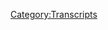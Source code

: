 {{DEFAULTSORT:
    #_TRANSCRIPT_0752:Ye Took A Dip In The Pool
}}{{Transcript
    | title         = [[752: Ye Took A Dip In The Pool]]
    | caption       = [https://knowledgefight.libsyn.com/752-ye-took-a-dip-in-the-pool Listen to this episode on Libsyn]
    | episodeNumber = [[752: Ye Took A Dip In The Pool|752]]
    | length        = 02:31:47
}}

{{MessageBox
    | header     = Warning: Bot Generated Content
    | text       = This transcript was automatically generated by transcription software and likely contains many mistakes and misattributions. Please check the audio for definitive quotes, attribution, and context.
    | image      = N3yvass4myg91.webp
    | imagewidth = 50px
    | id         = warning
}}

{{TranscriptBlock
    | name      = Alex Jones
    | timestamp = 00:00:04.000
    | text      = Red Alert. Red alert. Red alert. Red alert. Red alert. Not not not not not not not knowledge damn and Jordan I am sweating knowledge party.com It's time to pray. I have great respect for knowledge like knowledge. I'm sick of them posing as if they're the good guys shank me or the bad guy. Knowledge five Dan and Jordan knowledge five need money Andy and pansy Sandy you're stopping Andy and Pam handy in Kansas. Bray Andy in Kansas Shirley are huge fan. I love your work. Knowledge by knowledge fight.com.
}}

{{TranscriptBlock
    | name      = Dan
    | timestamp = 00:00:59.000
    | text      = Hey, everybody, welcome back. I'm Jordan. We're a couple dudes sit around worship at the altar of saline and talk a little bit about Alex Jones.
}}

{{TranscriptBlock
    | name      = Jordan
    | timestamp = 00:01:06.000
    | text      = Oh, indeed. We are Dan.
}}

{{TranscriptBlock
    | name      = Dan
    | timestamp = 00:01:08.000
    | text      = Dan Jordan, quick question. Oh, you were overeager for that second day.
}}

{{TranscriptBlock
    | name      = Jordan
    | timestamp = 00:01:12.000
    | text      = I thought you were quite on the first day out. I heard you say Jordan, I thought you were going so fast. Wow. Okay. All right. You know what? Start the whole thing over. Hey. Jordan. Dan, what's up?
}}

{{TranscriptBlock
    | name      = Dan
    | timestamp = 00:01:28.000
    | text      = What's your right spot today, buddy? Why don't you go first?
}}

{{TranscriptBlock
    | name      = Jordan
    | timestamp = 00:01:33.000
    | text      = Well done. I you know what I'm gonna I'm gonna say it. I was trying to think of a bright spot that wasn't self aggrandizing along the way, but I'm gonna do it my bright spot because it happened. I was I was a guest on the god pod. If you recall. The end they reached out or earlier today. And they were like, Oh, everybody said really, really nice things about it. And I was like, You know what? Fuck it. I am going to accept a compliment. I think that was nice. It made me feel good today.
}}

{{TranscriptBlock
    | name      = Dan
    | timestamp = 00:02:02.000
    | text      = Archangel Michael.
}}

{{TranscriptBlock
    | name      = Dan
    | timestamp = 00:02:05.000
    | text      = That's what I'm saying. Right? Yes, Joy. Really nice to listen, I
}}

{{TranscriptBlock
    | name      = Dan
    | timestamp = 00:02:09.000
    | text      = was above but grudgingly said that you had a good appearance
}}

{{TranscriptBlock
    | name      = Jordan
    | timestamp = 00:02:12.000
    | text      = because let's face it, you know, I can't have a good or bad episode on our show. Because you can enjoy or not enjoy the episode. But my job is to just be me. That's true. So I can't be like more or less me. Sure.
}}

{{TranscriptBlock
    | name      = Dan
    | timestamp = 00:02:27.000
    | text      = There is just a baseline level that is just mountain
}}

{{TranscriptBlock
    | name      = Jordan
    | timestamp = 00:02:30.000
    | text      = changing. That's just what it is. You know, it's nice to be singled out, Dan. It's nice to be special. I feel like the belle of the ball.
}}

{{TranscriptBlock
    | name      = Dan
    | timestamp = 00:02:37.000
    | text      = Well, that's great. Congratulations. Thank you very much. I'm happy for you. You don't sound happy for me. I was trying to think of another angel.
}}

{{TranscriptBlock
    | name      = Dan
    | timestamp = 00:02:43.000
    | text      = That's where we're Sandalphon. Okay, I was no Sandalphon. No,
}}

{{TranscriptBlock
    | name      = Dan
    | timestamp = 00:02:48.000
    | text      = I was thinking of like, Azazel Azazel is a demon. Right. And yeah, they can appreciate your appearance. No, I
}}

{{TranscriptBlock
    | name      = Jordan
    | timestamp = 00:02:55.000
    | text      = think they might like it more.
}}

{{TranscriptBlock
    | name      = Dan
    | timestamp = 00:02:57.000
    | text      = Maybe. Well, that's great. What's your brightspot but my bright spot, I guess is I was at the store. And I saw that they sold single slices of pie. To do a slice. It's two slices, two slices
}}

{{TranscriptBlock
    | name      = Jordan
    | timestamp = 00:03:14.000
    | text      = of a pie. Now was your brightspot that you just saw you could do that. Not
}}

{{TranscriptBlock
    | name      = Dan
    | timestamp = 00:03:21.000
    | text      = that you follow through. Follow through. Follow through and I ate that. Oh, you ate all those years. That's great. Okay, I think a whole pie is too much.
}}

{{TranscriptBlock
    | name      = Dan
    | timestamp = 00:03:28.000
    | text      = That's far too much.
}}

{{TranscriptBlock
    | name      = Dan
    | timestamp = 00:03:29.000
    | text      = Right? That's a reasonable thing. I'm not gonna make a pie. I am too busy and lazy to make a pie. I'm not gonna do it. So pie isn't part of my life. Right much. Right. And so it was just kind of nice. It was a chocolate cream pie. Also, there was a cheesecake. Sure. Whipped cheesecake. And whipped cheesecake pie. Yeah, basically. I mean, cheesecake is a pie. Don't listen,
}}

{{TranscriptBlock
    | name      = Jordan
    | timestamp = 00:03:53.000
    | text      = I don't understand the nomenclature of of pastries.
}}

{{TranscriptBlock
    | name      = Dan
    | timestamp = 00:03:59.000
    | text      = cheesecake is a pie Boston Cream Pie is a cake. Let's move forward. I've had this argument too many times in my life. And I've had a patient that there was an argument I'm fine with Arizona argument. It's like a hot dog sandwich thing. I don't need any part of that argument either. So anyway, it's just nice to have little pie in her life. You know? Yeah, it's better than those like microwavable pies. You see it like 711 or something? Yeah, well, yeah. So
}}

{{TranscriptBlock
    | name      = Jordan
    | timestamp = 00:04:24.000
    | text      = I would hope so
}}

{{TranscriptBlock
    | name      = Dan
    | timestamp = 00:04:25.000
    | text      = much better. Yeah. Right, but just week break.
}}

{{TranscriptBlock
    | name      = Jordan
    | timestamp = 00:04:30.000
    | text      = Week bright spots.
}}

{{TranscriptBlock
    | name      = Dan
    | timestamp = 00:04:32.000
    | text      = This is so Jordan today we have an episode to go over. It's a little bit off the beaten path. Okay, and we'll get down to business on that. But before we do take a little moment to say hello to somebody who wants Oh, that's a great idea. So first, Alex Jones Can Eat my ass. You're now palsy walk. You are now policy walk. I'm a policy. Thank you very much. Thank you. Next a Little Debbie for me. Wait, why are we at the Capitol? Thank you so much. You are now policy Wong. I'm a policy wonk. Thank you very much. Next Secretary of Defense Stephen. Janet, thank you so much. You are now a policy wonk.
}}

{{TranscriptBlock
    | name      = Jordan
    | timestamp = 00:05:02.000
    | text      = I'm a policy wonk. Thank you very much. Thank
}}

{{TranscriptBlock
    | name      = Dan
    | timestamp = 00:05:04.000
    | text      = you Next. Drew's the warmongering, Motorhead from Mars. Thank you so much for now policy walk. I'm a policy wonk.
}}

{{TranscriptBlock
    | name      = Jordan
    | timestamp = 00:05:10.000
    | text      = Thank you very much.
}}

{{TranscriptBlock
    | name      = Dan
    | timestamp = 00:05:10.000
    | text      = Thank you. Next. I'm Jed and I'm half man, half bear, half pig and 89%. Walk the math checks out. Thank you so much. You are now ballsy. Well,
}}

{{TranscriptBlock
    | name      = Alex Jones
    | timestamp = 00:05:18.000
    | text      = I'm a policy wonk. Thank you very much.
}}

{{TranscriptBlock
    | name      = Dan
    | timestamp = 00:05:20.000
    | text      = Thank you Next, nothing happened on September 16 1999. Thank you so much. We're now policy walk. I'm a policy wonk. Thank
}}

{{TranscriptBlock
    | name      = Jordan
    | timestamp = 00:05:27.000
    | text      = you very much.
}}

{{TranscriptBlock
    | name      = Dan
    | timestamp = 00:05:28.000
    | text      = Thank you. Next, I love my nugget more than anything in the universe. And I guess my stinky hog boy, too. Thank you so much for now policy walk. I'm a policy wonk. Thank
}}

{{TranscriptBlock
    | name      = Jordan
    | timestamp = 00:05:37.000
    | text      = you very much. I feel like those last two had to have been connected. You know, nothing happened on success. September 16 1999. And then I love my hug. Boy. I feel like we know.
}}

{{TranscriptBlock
    | name      = Dan
    | timestamp = 00:05:47.000
    | text      = I'm guessing that was like a birthday. I'm hoping
}}

{{TranscriptBlock
    | name      = Jordan
    | timestamp = 00:05:51.000
    | text      = I mean, I feel like it was the birth of a hug. Boy. I feel like that's what we're discovering.
}}

{{TranscriptBlock
    | name      = Dan
    | timestamp = 00:05:56.000
    | text      = Okay, so I'm looking at what happened on September 16 1999. Okay, on on this day.com Dolly the sheep 14.8 inches of rainfall. Hit Myrtle Beach from Hurricane Floyd. So that's one thing. All right. The Netherlands started their first season ever have the Big Brother show? Big Brother.
}}

{{TranscriptBlock
    | name      = Jordan
    | timestamp = 00:06:19.000
    | text      = All right. I've never seen Dutch big brother.
}}

{{TranscriptBlock
    | name      = Dan
    | timestamp = 00:06:22.000
    | text      = Have you seen American Big Brother?
}}

{{TranscriptBlock
    | name      = Jordan
    | timestamp = 00:06:24.000
    | text      = Yes. I think they they cook Big Brother longer in in the Nether? Oh, slow cooked.
}}

{{TranscriptBlock
    | name      = Dan
    | timestamp = 00:06:33.000
    | text      = Yeah, I don't like that. You find it voyeuristic and weird. Yeah, it's very weird. So Jordan? Yes, Dan, for a long time, I've been of the mind that there is a type of right wing figure that I feel drawn to cover and a type that I don't want to use my limited amount of time focusing on. Some of the folks in that second category are there because I feel like other people are competently covering them. And there may be little more that I could add to the conversation if we did engage. For example, I think that Dave Rubin is a subject that I don't really want to cover because he gets some good mockery from Sam cedar and timber on toast Baden incredible in depth takedown of his rhetorical techniques, and the show itself, which you can find on YouTube, covering his actual show would likely just involve me repeating critiques that are already well articulated. And man cares
}}

{{TranscriptBlock
    | name      = Jordan
    | timestamp = 00:07:22.000
    | text      = if you're not adding anything to his base pocket? Yeah, no,
}}

{{TranscriptBlock
    | name      = Dan
    | timestamp = 00:07:24.000
    | text      = I know. I know what I can and can't do. I don't think there's more to end there. Yeah, others are in that category, because I feel like their primary game involves comedy. Joe Rogan generally falls into this category. And I could probably cover any episode of his show for our podcast, but it would end up drifting into territory where we would just be overanalyzing idiots making edgy offensive jokes. These are the sort of figures that I might cover but it's kind of a case by case situation.
}}

{{TranscriptBlock
    | name      = Jordan
    | timestamp = 00:07:50.000
    | text      = Yeah, I think the concern for us is eventually we just wind up doing punch up you know, we're like, oh, that's I get where you're trying to go with that. Here's where that joke would be better. It's like what are we even
}}

{{TranscriptBlock
    | name      = Dan
    | timestamp = 00:08:00.000
    | text      = if you're trying to be offensive the joke doesn't work because of blank.
}}

{{TranscriptBlock
    | name      = Jordan
    | timestamp = 00:08:03.000
    | text      = Exactly. And then it's like What show are we do right? Yeah. And then there are
}}

{{TranscriptBlock
    | name      = Dan
    | timestamp = 00:08:07.000
    | text      = figures that I don't cover because they're basically troll attention chasers without any real merit past that point. Steven Crowder is one of these folks. Tim Poole is also someone who I would include in that category. And I've had a number of people suggest that we cover pool in the past and I've never wanted to because he sucks really hard and I don't even feel like taking him seriously is worth the time. I feel like he is a cloud chaser is an overused term.
}}

{{TranscriptBlock
    | name      = Jordan
    | timestamp = 00:08:36.000
    | text      = I don't know that he has a billboard though. You know, he's got a billboard on the way to Midway I saw a billboard
}}

{{TranscriptBlock
    | name      = Dan
    | timestamp = 00:08:43.000
    | text      = saying he's not relevant.
}}

{{TranscriptBlock
    | name      = Jordan
    | timestamp = 00:08:44.000
    | text      = I mean, no, no, here's what he is a he's nothing until he changes his name to cooler with cooler. That's just, I mean nothing to me. Until that happens today. Time a new reboot joven to Tool Time with full time punch up. There we go. That's it's just never not gonna happen.
}}

{{TranscriptBlock
    | name      = Dan
    | timestamp = 00:09:09.000
    | text      = So I believe that the time has come for me to change how I approach these things a little bit. I'm not going to abandon focusing on Alex don't get that impression in your head. But I feel a calling to branch out a little bit more at some trends appear to be growing in our country. And other people who are Alex adjacent could probably use a bit more of the focused attention that we use to to help bring the larger understanding of what they're all about and how they miss inform audiences for similar purposes that Infowars does. Oh, yeah. And so today, we're going to be embarking on a little bit of that. Oh, no,
}}

{{TranscriptBlock
    | name      = Jordan
    | timestamp = 00:09:41.000
    | text      = it better not be Tim Poole. Is it Tim Poole?
}}

{{TranscriptBlock
    | name      = Dan
    | timestamp = 00:09:43.000
    | text      = Well, here's the thing. Oh, god dammit. I had a goal in mind. I had an intention. Sure. And then we're recording this on Tuesday. And so last night. Something happened on Tim Poole show. Oh no, that required a little bit. Really of attention. Okay. And it sort of dovetails in a little bit with some of the thoughts that I already had on my head. Are you aware of what I'm talking about? No, absolutely not. Okay, here. That's, that's great.
}}

{{TranscriptBlock
    | name      = Jordan
    | timestamp = 00:10:13.000
    | text      = I'd be genuinely. Wait, are we back to the beginning? Am I fundamentally completely unaware of what's about to happen?
}}

{{TranscriptBlock
    | name      = Dan
    | timestamp = 00:10:22.000
    | text      = You didn't You didn't hear about his show?
}}

{{TranscriptBlock
    | name      = Jordan
    | timestamp = 00:10:25.000
    | text      = No. Okay. I don't give a shit about Tim Poole. What part of cooler with polar? Didn't you understand? I ignore anything having to do with this bullshit. All right.
}}

{{TranscriptBlock
    | name      = Dan
    | timestamp = 00:10:35.000
    | text      = Here's the introduction of episode.
}}

{{TranscriptBlock
    | name      = Tim Poole
    | timestamp = 00:10:39.000
    | text      = I hope you had a good Thanksgiving. You were with your families or loved ones, or at least
}}

{{TranscriptBlock
    | name      = Jordan
    | timestamp = 00:10:43.000
    | text      = relaxed. Is this gonna be
}}

{{TranscriptBlock
    | name      = Tim Poole
    | timestamp = 00:10:46.000
    | text      = particularly big news story that's resulted in a continued news cycle, which is now going on for over a week, which is, in many ways unheard of. But right now, because Donald Trump went to dinner with yay and Nick Fuentes, among others. There it is. He is now being denounced by Mike Pence, several Republican senators. And for whatever reason, this story for many reasons, I suppose people have made this story has persisted till today. And we are able to actually sit down with several of the individuals involved in that story. Notably, yeah, Nick Fuentes and Miley INNOPOLIS. Of course, who made the dinner happen. It's my understanding before I
}}

{{TranscriptBlock
    | name      = Kanye West
    | timestamp = 00:11:25.000
    | text      = before I met Milo,
}}

{{TranscriptBlock
    | name      = Tim Poole
    | timestamp = 00:11:26.000
    | text      = okay, my bad, my bad. There you go.
}}

{{TranscriptBlock
    | name      = Dan
    | timestamp = 00:11:28.000
    | text      = It's pretty cute that Tim is pretending to not understand why it's a completely fucked up thing for the former president and candidate to to be president again, is having a meeting with these kinds of fucked up figures. I guess he's been away from the spotlight for long enough to people to forget what an embarrassing loser Milo is. But here he is. I wonder how he feels about his book's title now that his brand is that he's a former homosexual, probably not thrilled about that choice. Leaving that nonsense aside, even when he was a trolling gay Maga scam guy, Milo was a Catholic fascist. He said as much in an interview with Nick Fuentes years back and his views haven't gotten better over time. Nick Fuentes is in the most generous description, a literal white identity extremist who has a history of Holocaust denial and spreading anti semitic conspiracy theories. He attended the unite the right rally in 2017, when he was just 18, marching side by side with Nazis chanting blood and soil and Jews won't replace us. Yeah. And then we've seen what's happened with EA lately. He's having a very intense but public meltdown. And he's fallen in with Ventus and Milo, which I guess is forming the brain trust for his 2024 presidential campaign slash publicity stunt. There may be a mental health component to this, but ultimately, I'm not in the business of infantilizing yay. And he's entered a space where manic episode or not he what he's doing is gonna get people killed. Yang is one of the biggest rappers of the past couple decades and as a gigantic fan base. When he does something like endorse Nick Quintessa or Milo and publicly associate with them and take them along to meet with Trump, that sends a message to his fans. It's really depressing to imagine the number of people who would never have heard of Nick last for this association. And it's a real impact.
}}

{{TranscriptBlock
    | name      = Jordan
    | timestamp = 00:13:13.000
    | text      = Yeah, you know, what I was wondering about? What's that? I was wondering about whether or not this actually makes sense for foreign to us and Milo, because I think everybody on the surface level is like, makes total sense them famous person, obviously. But I mean, it just doesn't make sense. They're all white nationalists. The only people who like yay now are conservatives. And it's not like yeah, it was already selling shit tons of albums to conservatives and all of his fans were there. I kind of think this blows back badly on Quintus and Milo more than it does on how can you be a white nationalist if you're literally writing Kanye his coattails? Well,
}}

{{TranscriptBlock
    | name      = Dan
    | timestamp = 00:13:54.000
    | text      = I think that there is an element of this that think about it as we go along. As we go along, consider this thought that you're having because I think I think that there are tactical aims and things that are a little bit deeper below the surface, and maybe two or three stages removed from the immediate sure
}}

{{TranscriptBlock
    | name      = Jordan
    | timestamp = 00:14:14.000
    | text      = No, and it makes sense. I mean, believe me, I'm not defending any of them. They can all go fuck themselves at this point who gives a fucking shit about why don't
}}

{{TranscriptBlock
    | name      = Dan
    | timestamp = 00:14:21.000
    | text      = even I don't think anybody assumed that you were fuck them
}}

{{TranscriptBlock
    | name      = Jordan
    | timestamp = 00:14:23.000
    | text      = all. You know, I don't give a shit. But I'm just I'm just saying I don't think that I kind of have a hard time believing that there are yea fans who are looking at your current behavior. Like he made them fans when he was good at music, right? And now he's bad at music and they're looking at his current behavior thinking I want to emulate this. He's doing a bad job at the thing. So only conservatives are liking yay now and conservatives hate black people. So I don't think it's going to help new ethnic I think I think they might be fucked on this. Well, I
}}

{{TranscriptBlock
    | name      = Dan
    | timestamp = 00:15:01.000
    | text      = think your assessment of celebrity is a little bit off,
}}

{{TranscriptBlock
    | name      = Jordan
    | timestamp = 00:15:05.000
    | text      = I could be way wrong on that on account of I don't understand that even the slightest, I think
}}

{{TranscriptBlock
    | name      = Dan
    | timestamp = 00:15:09.000
    | text      = that his fans have not all abandoned him in the way that you're imagining just because you don't like his music anymore. Wow. Um, maybe a lot of people think that it's slipped off a little bit, but I don't think that, you know, there is the exodus of all of his fans in the way that you're imagining. Okay, second, I think even if there is a evolution of the fan base, let's say sure, there is still a massive celebrity here, right. And that's something that needs to be factored in. Sure is a star quality and beyond that there is a piece of it that is just people won't not pay attention to this, right because of a super famous brush. Now that's true. So I've said this many times, and I'm gonna say it again, Nick is a little bit of a scam type character, but he's not like the other people that we cover. He is an idealogue. He is a gifted speaker. He's an attractive young man. And he studied debate in high school, which has developed in him the ability to sound convincing to people who aren't listening to him critically, even if what he's saying is complete bullshit. He understands the optical value of appearance over substance. By the time someone can realize he's wrong about something he's already on to the next point. And that's pretty typical. Yeah, it's a political tactic. He's
}}

{{TranscriptBlock
    | name      = Jordan
    | timestamp = 00:16:23.000
    | text      = a high school debate person who's stuck who got stuck in high school and now he's a white nationalist,
}}

{{TranscriptBlock
    | name      = Dan
    | timestamp = 00:16:28.000
    | text      = Nick is involved in a political project. And he's using yay to push that further. That project involves many important goals like the removal of immigrants from the country, the hardening of our borders, and a requirement that people in government be Christian. Milo on his own is a complete embarrassment and loser who's relegated to Christian QVC type appearances? on his own, he's meaningless, but he's not on his own. He's apparently still a decent networker, and through him the combination of yay. And Nick is now connected to Marjorie Taylor Greene, for whom Milo was recently in aid, apparently, and who knows what other connections Milo does or doesn't have. He's the sort of sort of shithead who no one wanted to associate with publicly after, you know, that old Rogan thing and talking about Sure, I feel he was pretty great, right? But that doesn't mean that he doesn't have connections behind the scenes like all manner of weird fringe creeps might have still stayed in contact with him, he might have a pretty relevant I mean,
}}

{{TranscriptBlock
    | name      = Jordan
    | timestamp = 00:17:26.000
    | text      = let's not forget that he's only a few years removed from receiving Mercer money. So it's not like it's not like they would be like, Oh, you're burned forever, as opposed to being like, oh, late low for a few years, and then we'll catch you back.
}}

{{TranscriptBlock
    | name      = Dan
    | timestamp = 00:17:39.000
    | text      = And who knows if there's still a connection with Bannon. It's all there. Yeah. This trio is interesting as a group, because they all have things that the others need. Yay is famous as shit. And he's a lightning rod for attention, but has no real experience in the political spaces. Milo has that experience and connections, but he's become a bit of a laughingstock that nobody is really going to take seriously. Nick is savvy and media ready, but no one really wants to associate with him because his public image is that he's a Nazi who was at the unite the right rally on January 6, but people can't ignore him if he's attached to someone like yeh. And the thing they all have in common is Christian fascist ideology. Yeah, it does seem that way. Milo and Nick have been specific about their desire for Catholic fascism, but I think he has yet to make his preferences fully known, but he's been very clear about basically a theocratic system.
}}

{{TranscriptBlock
    | name      = Jordan
    | timestamp = 00:18:33.000
    | text      = Yeah, but I mean, fucking. Who cares what he has to say? I'm blown away by it. You know, like, no, no, I care about all the evil shit. He has to say that's causing damage. Sure, but I don't give a shit what he thinks might work. Why the fuck would I care what he thinks a good government would be? All I care about is he's an anti semitic piece of shit now, and we got to stop them for that shit. You know?
}}

{{TranscriptBlock
    | name      = Dan
    | timestamp = 00:18:56.000
    | text      = I guess I don't think I was saying we're gonna discuss policy prescriptions. And that's, I don't know what you're pushing back on. Okay, then that's the other thing that they have in common, though, that you bring up is that they pretty fucked up and oh, front of us about hating Jewish people. Yep. So it's a little insincere for Tim Poole to pretend that it's weird that this meeting was in the news. The former president and a candidate for the next election was meeting with a trio of Christian fascist ideologues who have a rich history of anti semitism. What for whatever reason, this was in the this has stayed in the news. It's a it's a ridiculous thing to have happened.
}}

{{TranscriptBlock
    | name      = Jordan
    | timestamp = 00:19:36.000
    | text      = So weird to see everybody talking about a totally innocuous meeting between a former musical genius. incredibly weird, loser, fascist white dude, and his incredibly weird loser, fascist white dude friend, and the former incredibly weird white dude, fascist president. That's a weird thing.
}}

{{TranscriptBlock
    | name      = Dan
    | timestamp = 00:19:56.000
    | text      = It's um, yeah, it's understandable. Yeah, anyway, Oh, Tim has all three of those dudes.
}}

{{TranscriptBlock
    | name      = Dan
    | timestamp = 00:20:04.000
    | text      = Of course, can't believe you're serious
}}

{{TranscriptBlock
    | name      = Dan
    | timestamp = 00:20:10.000
    | text      = about this, why would I give a shit? All right, all right. You know, it's not just,
}}

{{TranscriptBlock
    | name      = Tim Poole
    | timestamp = 00:20:16.000
    | text      = it's a very big story. A lot of people have questions about, you know, what were Trump's intentions? Why were certain people invited and Trump of course, has issued statements. So a lot of people want to know where he stands, and more importantly, what happened there and why. And there's also the questions about what yay, 24 means, and I'll keep that a little bit vague so that they can answer to that I mean, in speak more to that, then of course, going to get into a lot of different issues. However, head over to Tim cast.com and become a member, we're going to have a members only uncensored show, which will probably get a bit more in depth on a lot of other issues. Does that I'll just leave it at that. Tim guests comm become a member support our work. And we'll talk about more there.
}}

{{TranscriptBlock
    | name      = Dan
    | timestamp = 00:20:54.000
    | text      = I might be reading a little bit into things but it's my sense that Tim is trying to get people to go sign up for the website to get the bonus members only video with the implication that this was where there was going to be a conversation about the Jews stuff show was where that was going on. Yeah. If you listen to this episode, you get the sense that Tim had a structure in mind of how this was gonna go where they would talk about the Trump dinner, and he would pat himself on the back for being a great journalist and getting these primary sources in there. Then they'd get to the anti semitism stuff later in a way that he could maximize his benefit from people like Tim Poole. No business and you don't want to give away the main event on free TV to use wrestling lingo. Yeah, you're trying to move the pay per view by obviously you don't want to have the big feud, the big the big, he'll get right up by the face,
}}

{{TranscriptBlock
    | name      = Dan
    | timestamp = 00:21:38.000
    | text      = right on Raw.
}}

{{TranscriptBlock
    | name      = Jordan
    | timestamp = 00:21:40.000
    | text      = It's interesting. It's interesting how that works, considering like, you'd never saw HBO do like nine episodes of Game of Thrones, and then like season finale, you got to pay extra for it. You know, like that's, that's an interesting model that somehow works.
}}

{{TranscriptBlock
    | name      = Dan
    | timestamp = 00:21:55.000
    | text      = Whoa. I mean, that is still just like subscription. All right, already paying for it,
}}

{{TranscriptBlock
    | name      = Jordan
    | timestamp = 00:22:02.000
    | text      = I guess, I guess a cable TV finale or whatever. Yeah, sure. It makes more sense paying for any
}}

{{TranscriptBlock
    | name      = Dan
    | timestamp = 00:22:09.000
    | text      = fairpoint you still got to get a ticket to the movie.
}}

{{TranscriptBlock
    | name      = Dan
    | timestamp = 00:22:12.000
    | text      = Oh, X file. That's
}}

{{TranscriptBlock
    | name      = Dan
    | timestamp = 00:22:14.000
    | text      = the movie The X Files, Simpsons many, many years later. I don't know. Yeah. Unfortunately, yay. Almost immediately starts rambling tangential thoughts and gets into his feelings about Jews really early in the interview. And Nick and Milo fully have his back. Yeah, of course. Tim flounders a little bit. And then spoiler alert. Yeah, he storms out. Here, so it's a lot of people were talking about. You stormed out.
}}

{{TranscriptBlock
    | name      = Jordan
    | timestamp = 00:22:45.000
    | text      = I'm officially off of Twitter. I'm off of all social medias. I'm out in the wilderness. Now.
}}

{{TranscriptBlock
    | name      = Dan
    | timestamp = 00:22:52.000
    | text      = Fair enough. So after that happens, Tim and his group co hosts sit around and talk about how well Tim handled himself and how he hates people who subscribe to identity politics because I guess that's how Tim decided to avoid saying anti semitism. Wow, this is the long and short of what happens but we'll go through a little bit more of this because it's really interesting to see how these dynamics play out in action like in front of you. Yeah, and I think that I mean, look, faint praise perhaps but I think Nick comes off great because he doesn't say shit basically avoids getting involved. He's smooth Milo is eager to say
}}

{{TranscriptBlock
    | name      = Jordan
    | timestamp = 00:23:26.000
    | text      = of course Milo has been on the back bench for way too long right loves getting his first taste coverage again.
}}

{{TranscriptBlock
    | name      = Dan
    | timestamp = 00:23:33.000
    | text      = My sense of it I don't think that Nick likes Tim Poole much just as
}}

{{TranscriptBlock
    | name      = Jordan
    | timestamp = 00:23:38.000
    | text      = obvious fucking reasons. He's implicit
}}

{{TranscriptBlock
    | name      = Dan
    | timestamp = 00:23:42.000
    | text      = he's also certainly in other contexts not welcome on the show,
}}

{{TranscriptBlock
    | name      = Jordan
    | timestamp = 00:23:45.000
    | text      = obviously. Yeah, like what are we talking about it
}}

{{TranscriptBlock
    | name      = Dan
    | timestamp = 00:23:47.000
    | text      = weird i don't think Tim I don't think Tim or Nick is unaware that each other is aware of that it would have to dynamic is very obvious does
}}

{{TranscriptBlock
    | name      = Jordan
    | timestamp = 00:23:58.000
    | text      = it does have the feeling of like if the Ayatollah and conservative like prosperity gospel pastor got together, they'd be like, Listen, I don't agree with you and I want you to die. But actually everything we want the world to be is pretty much identical. So we got a lot to talk about.
}}

{{TranscriptBlock
    | name      = Dan
    | timestamp = 00:24:18.000
    | text      = Apparently not because this goes by 20 minutes. Fair enough. Anyway, he has some co hosts Tim does. Sure and this blew my mind.
}}

{{TranscriptBlock
    | name      = Luke Rudkowski
    | timestamp = 00:24:26.000
    | text      = Loose here. Total sausage fest tonight. Welcome my name is Luca Tao ski of we are change.org Today I'm wearing my Epstein didn't Epstein himself t shirt. Great start on the best political shirts.com and I think we should be using that word a little bit more just like you know, this YouTube channel didn't Epstein itself. And if this YouTube channel is Epstein, we will be streaming on Twitter. So yeah, I started the T Shirt Company after YouTube demonetized me so the best political shirts.com Because you guys by that's why I'm here. Thank you so much for having me.
}}

{{TranscriptBlock
    | name      = Dan
    | timestamp = 00:24:57.000
    | text      = Why didn't you say that? YouTube Epstein Tim I'm so this is fun because there's this pre emptive thing of like, oh, this is so dangerous YouTube's gonna take this down as it's going on or whatever. So that's, that's fun. They always do this. Yeah, but this is nuts. Ah, maybe I haven't paid Tim enough attention but I had no idea that Luke radowsky was one of his co hosts. It's pretty hilarious for Tim to try and take some kind of a centrist neutral position when Luke is a co host. Luke radowsky is an old time Alex Jones associate and a big time 911 guy from way back. We Are Change was a group that was formed for 911 conspiracy shit and to push Ron Paul's candidacy which is pretty centrist stuff. Yeah, I know that some somewhat left leaning people were suckered into supporting Ron Paul because of his opposition to war and support for weed but people who were starting organizations to promote him weren't that naive about how extremely far to the right his actual politics were. Yeah, I find that to be level of naivety that I'm not willing to accept. Yeah, if he isn't some kind of a bit player in the history of conspiracy bullshit either. Like he's prominently featured in the 2009 documentary New World Order alongside Alex Jones, and his drunk Bilderberg obsessed Holocaust denying friend Jim Tucker. Honestly, there's a bad look for pool with his whole game we're trying to play like he's in the center. And he's a really critical thinking type media figure. Like palling around with 911 conspiracy theorist Alex Jones cast offs as maybe a bad luck.
}}

{{TranscriptBlock
    | name      = Jordan
    | timestamp = 00:26:25.000
    | text      = Is that what he's supposed to be trying to do? Well, I don't know if that's wild,
}}

{{TranscriptBlock
    | name      = Dan
    | timestamp = 00:26:31.000
    | text      = I think maybe people who like him view him that way. Okay. But I don't think I don't think anybody who would look at this with a critical eye would come away with that. And
}}

{{TranscriptBlock
    | name      = Jordan
    | timestamp = 00:26:39.000
    | text      = I think I think here's my quick and dirty
}}

{{TranscriptBlock
    | name      = Dan
    | timestamp = 00:26:43.000
    | text      = you might, I'm sorry, I don't mean to interrupt you. Do you remember how like Dave Rubin was like, I am leaving the left. I'm the last kind of Oh my god. That kind of branding is really powerful. I think for people who want to push right wing ideas, but try and avoid any kind of the, like, I don't know, negative associations that come along with right with that. I think Tim is kind of in a similar Millia. That's wild,
}}

{{TranscriptBlock
    | name      = Jordan
    | timestamp = 00:27:09.000
    | text      = because I've never seen anybody be like, Hey, Tim Poole without also being a ship. shithead you know, like, it's one one to one. Yeah, not one ever regular as not shithead person has ever been like Tim Poole's got some good idea. You
}}

{{TranscriptBlock
    | name      = Dan
    | timestamp = 00:27:24.000
    | text      = don't hang out in bad enough circles here
}}

{{TranscriptBlock
    | name      = Jordan
    | timestamp = 00:27:26.000
    | text      = probably right. Anyway, I'm
}}

{{TranscriptBlock
    | name      = Dan
    | timestamp = 00:27:27.000
    | text      = sorry. I interrupted you.
}}

{{TranscriptBlock
    | name      = Jordan
    | timestamp = 00:27:30.000
    | text      = already forgotten. All right, let's do it. All right, it was important, I would have remembered it more, I would be a different person.
}}

{{TranscriptBlock
    | name      = Dan
    | timestamp = 00:27:35.000
    | text      = So this next clip shocked me. They're talking a little bit about how this trio came together. And
}}

{{TranscriptBlock
    | name      = Jordan
    | timestamp = 00:27:41.000
    | text      = that's an interesting, but now I'm now I'm in Yeah, I actually kind of wanted to listen to
}}

{{TranscriptBlock
    | name      = Dan
    | timestamp = 00:27:45.000
    | text      = it. We'll see. And I think that this is one of the reasons why like when I was listening to it, I was like, Well, okay, I'm not talking about this talk about that.
}}

{{TranscriptBlock
    | name      = Tim Poole
    | timestamp = 00:27:51.000
    | text      = I just want to start off by how did this dinner come to happen and what happened.
}}

{{TranscriptBlock
    | name      = Kanye West
    | timestamp = 00:28:00.000
    | text      = I was talking to Trump for about a month, we had scheduled the dinner, and October. And then he announced for President he, he pushed the dinner back to November. And I've been pulling together a campaign. And after I put up the DEF CON tweet, a bunch of people that have been canceled, like Alex Jones, like started getting contact with other people that were now on the, you know, the inside of the matrix. And Alex Jones, producer said that Milo wanted to contact me. And here we are.
}}

{{TranscriptBlock
    | name      = Dan
    | timestamp = 00:28:40.000
    | text      = That's interesting, because I think that reveals a few things. Oh, my God. The first is that Milo is still in contact with Alex's producer and on good enough terms that he can send messages through them. Yeah, this could be Daria, I suppose. But it could also be one of the other figures around Infowars like Rob do or the IT guy, Michael Zimmerman who has a bunch of connections to really extreme fringe figures. So that could be sort of a natural person he would call a producer.
}}

{{TranscriptBlock
    | name      = Jordan
    | timestamp = 00:29:06.000
    | text      = I just I don't see it being direct if Daria is on email to email basis with Kanye. I just don't even know what the world is anymore. You know? Yeah. Like I just don't
}}

{{TranscriptBlock
    | name      = Dan
    | timestamp = 00:29:16.000
    | text      = I yeah, I don't know. But I don't know who it is. But that's a pretty interesting thing.
}}

{{TranscriptBlock
    | name      = Jordan
    | timestamp = 00:29:22.000
    | text      = Do have some beats. I think, honestly, that's
}}

{{TranscriptBlock
    | name      = Dan
    | timestamp = 00:29:24.000
    | text      = my issue with too much of this. Rob do isn't a band.
}}

{{TranscriptBlock
    | name      = Jordan
    | timestamp = 00:29:28.000
    | text      = I mean, I the problem I have with cardi and Milo and Nick Fuentes, aside from all their views is just like, What the fuck do you talk about when you're not being anti semitic? You know, like, what can you can't be like, listen, I know you think that you want to go with 110 but if you go with one or five beats per minute, it's gonna give you a little extra idiosyncrasy. That's gonna bring out some special juice. You know, that's not gonna happen.
}}

{{TranscriptBlock
    | name      = Dan
    | timestamp = 00:29:54.000
    | text      = Yeah. And Nick could talk about Chicago. Oh, that's fair. So there's I don't know. So whoever it was at Infowars they saw the tweet where he said that he was gonna go DEF CON three on the Jews and they knew that this was exactly what they had been waiting for a huge celebrity ruining their public image in a way that it would be you know, they'd be relegated to hanging out with dipshits like Milo and Nick is like all signs go, No, this is the dream scenario, they made their move and Milo got connected to EA by one of Alex's producers wild. This reveals another interesting thing and that is that Alex is producer has been in touch with EA and EA hasn't come on the show yet. That has to be a choice. This tends to point towards my theory that Alex actually doesn't want to have gay on because of the possibility of exactly how this Tim Poole interview went. Say what you like about this interview? No one comes out looking good. My loo Nick ADA already looked like shit. So it's a push for them. But Tim really looks like a complete Craven dick for engaging in this interview for attention and being so ineffectual. I gotta say though, he's not so ineffectual once they storm out because at that point, he's trying to self soothe and yeah, of
}}

{{TranscriptBlock
    | name      = Dan
    | timestamp = 00:31:06.000
    | text      = course, now he's ready. I'm a big boy now. Yeah,
}}

{{TranscriptBlock
    | name      = Dan
    | timestamp = 00:31:10.000
    | text      = some pretty strong stances. Once they're gone. What a fucking coward. Yeah, so we got an Infowars connection, like immediately. That's bananas. Infowars is central to this team coming together.
}}

{{TranscriptBlock
    | name      = Jordan
    | timestamp = 00:31:22.000
    | text      = I'm really really annoyed. You know, like, it hits me in waves every couple of months or so. It's like, man, we started a show about some asshole who wasn't that important? Yep.
}}

{{TranscriptBlock
    | name      = Dan
    | timestamp = 00:31:36.000
    | text      = And now debatable.
}}

{{TranscriptBlock
    | name      = Jordan
    | timestamp = 00:31:37.000
    | text      = Now, here we are like, this is stupid.
}}

{{TranscriptBlock
    | name      = Dan
    | timestamp = 00:31:40.000
    | text      = Now here we are. All this weird bullshit. We're recording this just hours after Stuart roads got found guilty of seditious conspiracy. Joe Biggs is also on trial for
}}

{{TranscriptBlock
    | name      = Jordan
    | timestamp = 00:31:53.000
    | text      = not have all of our opening season characters go to jail and season five.
}}

{{TranscriptBlock
    | name      = Dan
    | timestamp = 00:31:59.000
    | text      = Well, we need to you know, I think that yeah, I mean, it's not lost on me. Yeah. It's fucked up. It's hard not to bathe. Yeah. So anyway, that's how Milo and yeh came together. And then.
}}

{{TranscriptBlock
    | name      = Tim Poole
    | timestamp = 00:32:15.000
    | text      = So that's how you guys got in contact?
}}

{{TranscriptBlock
    | name      = Milo Yiannopoulos
    | timestamp = 00:32:17.000
    | text      = Yeah, originally, and, and then I've suggested that we bring in Nicholas has a enormous extra brain firepower that he is most extraordinary, a brilliant political commentator of his generation. And he's just as badly as anybody. So I thought he deserved to be in the room, too. And so that's pretty much how we got together.
}}

{{TranscriptBlock
    | name      = Dan
    | timestamp = 00:32:42.000
    | text      = Yeah, one of the greatest political commentators of his generation. Sure.
}}

{{TranscriptBlock
    | name      = Jordan
    | timestamp = 00:32:46.000
    | text      = Yeah, I think this I just, I think he doesn't know what he's doing. I think Nick is really wrong on this one, I think he's leapt into fast he is going to become one of Kanye is losers. You know, like, he's just another one of Kanye is losers.
}}

{{TranscriptBlock
    | name      = Dan
    | timestamp = 00:33:04.000
    | text      = I think that there's a possibility for that. But I also think that there's, I think that there's a possibility that Nick can engage in this kind of stuff and engage fairly unscathed, because I think that he's smart enough to let my low get embarrassed.
}}

{{TranscriptBlock
    | name      = Jordan
    | timestamp = 00:33:22.000
    | text      = That could be that could be that could be the wise move. And he may have it. I'm just saying that the more likely scenario is the young kid gets in over his head and gets eaten alive by the by the game. That's the story we've heard. Sure, but
}}

{{TranscriptBlock
    | name      = Dan
    | timestamp = 00:33:36.000
    | text      = I mean, he took a look at Nick's career. I mean, he went up against Turning Point USA and only grew through it. Sure. But there certainly diminished in there. He thinks he's invincible. Well, I mean, you could say there's some hubris, but I also think that, you know, times when you would have thought like, Oh, this isn't
}}

{{TranscriptBlock
    | name      = Jordan
    | timestamp = 00:33:55.000
    | text      = Oh, no, I don't predict any. Yeah, it's
}}

{{TranscriptBlock
    | name      = Dan
    | timestamp = 00:33:57.000
    | text      = it's it. There's there's a possibility for coming out the other end. Better for it possible. Yeah. Even if everything is a disaster. Yeah. So Tim really wants to talk about the going to dinner thing. That's really what he's interested in. Yay, is not.
}}

{{TranscriptBlock
    | name      = Tim Poole
    | timestamp = 00:34:16.000
    | text      = So this is how you get in contact with three of you. How is it that Nick ends up invited to this dinner? And what happened?
}}

{{TranscriptBlock
    | name      = Kanye West
    | timestamp = 00:34:24.000
    | text      = Well, he he was rolling with me. I was impressed with Nick. And I was like, just come to the dinner. And we had interesting giorno. pick us up from the airport. And there was a lot of back and forth. There's another gentleman named Jamar Montgomery that was with us. It's a he's an engineer at Boeing. And his
}}

{{TranscriptBlock
    | name      = Tim Poole
    | timestamp = 00:34:47.000
    | text      = was, I'm telling him just said, we should raise everyone's volume. Okay,
}}

{{TranscriptBlock
    | name      = Kanye West
    | timestamp = 00:34:50.000
    | text      = cool. And we sat there and it was like when Trump came in, we were I said, Do you want to sit alone? He's like, No, bring your friends in. So uh, big thing is like Trump had no idea who Nick Fuentes was. And but this whole, I just, I just gotta go right to the heart of this anti Semite claim that's happening. This is something if you read the definition, it it says you can't claim that there's multiple people inside of banks or in media, oh, boy that are all Jewish, or you're anti semitic start there. And that's the truth. Like, it's the truth. What are we talking about? And
}}

{{TranscriptBlock
    | name      = Tim Poole
    | timestamp = 00:35:38.000
    | text      = what library What do you mean? You mean?
}}

{{TranscriptBlock
    | name      = Kanye West
    | timestamp = 00:35:42.000
    | text      = I'm saying like, I've been labeled anti Semite.
}}

{{TranscriptBlock
    | name      = Dan
    | timestamp = 00:35:45.000
    | text      = Okay. Yeah. So you might notice that Yeah, isn't a big fan of finishing thoughts. Yeah. It's cute that he's trying to play a game where he has some definition he's decided to use for anti semitism, so we can pretend it's absurd for him to be labeled as such a thing that's dumb, and I don't really want to take the time to humor that shit. But this clip is important because I think you can see Tim's uselessness here. He's trying to ask a question about the dinner and very much doesn't want the anti semitism talk to come this early. It's too volatile a topic and that's gonna if that's going to come at all it needs to be eased into a little bit. Yay, on the other hand, is all too eager to talk about his feelings about Jewish people at any time when someone puts a mic in front of him. And because Tim can't control the conversation at all. This is where we are. In fairness to Tim there's no way to control this conversation. Yeah, he isn't interested in playing Tim pools games because he's super famous and he doesn't give a shit about Tim's crypto extremist audience. Yeah, he's already past that. He's already extreme. He's hanging out with Nick and Milo. And if anything, they were doing Tim a favor by showing up. I know that pool shows big and all but it's not yay level. There's no way to control this conversation because he doesn't give a shit. And even if he kind of gave a shit, he has to beget friends there to embolden him and egg him on. So honestly, if I were Tim, I never would have done a show like this. It's great for getting attention. But the consequences are really bad. Even leaving aside how bad it is for the public discourse to have this guest lineup on the show. It's really bad for Tim. He comes off looking like a really limp noodle. And because they left with yay, Nick and Milo kind of have achieved something of an elevated status over Tim. Because get this without Milo there's no way Yeah, it was showing up on pool show. From the perspective of Milo and presumably Nick and yay to Tim fucked this up. Yeah, he fucked up an opportunity for himself. Yep. And when gay gets into this anti semitism, defense of himself, all Tim can really muster is what library as if his goal was to challenge the source of yays definition. It's ridiculous. And it's a rebuttal that isn't designed to go anywhere. It's designed to just like it's it's performative pushback more than it is actual engagement with anything that's being said. Yeah. And that's kind of the game.
}}

{{TranscriptBlock
    | name      = Jordan
    | timestamp = 00:38:00.000
    | text      = Yeah, I haven't seen an entourage this toxic since Elvis so we all know that means yay is gonna die on the toilet of an impacted bow.
}}

{{TranscriptBlock
    | name      = Dan
    | timestamp = 00:38:09.000
    | text      = I thought you were gonna say Britney Spears with her group of stewardesses.
}}

{{TranscriptBlock
    | name      = Jordan
    | timestamp = 00:38:14.000
    | text      = They were taking advantage of Britney as you see her song. Oh, or some music video. I don't know if I've ever seen the music video. Dan,
}}

{{TranscriptBlock
    | name      = Dan
    | timestamp = 00:38:22.000
    | text      = I believe she's on a plane at some point.
}}

{{TranscriptBlock
    | name      = Jordan
    | timestamp = 00:38:24.000
    | text      = What is that Air Force One?
}}

{{TranscriptBlock
    | name      = Dan
    | timestamp = 00:38:26.000
    | text      = I think they were trying to trap people for an improv show. Oh,
}}

{{TranscriptBlock
    | name      = Jordan
    | timestamp = 00:38:29.000
    | text      = that's terrible.
}}

{{TranscriptBlock
    | name      = Dan
    | timestamp = 00:38:30.000
    | text      = Call that Yeah. So um, I gotta be honest with you all. There's a boop sound in this next clip. And that's because I thought that this video would be taken down. Like I thought Tim would take it down. Yeah. So I was recording it live. And I was also downloading some files. I believe, like some Alex Jones episodes. And so my computer made a beep noise. Eventually you got to boot when it's like a you know, file, right? So you'll hear that as a warning, there's a boop what you're going to do. Anyway. Yeah, he's going in on his thing.
}}

{{TranscriptBlock
    | name      = Kanye West
    | timestamp = 00:39:09.000
    | text      = And in general, America has been left ignorant and history has been changed. So when we start questioning things that question, the indoctrination, then you immediately get you know, you said D banked or D What did you say happened to you? Or do you monetize the platform? demonized D monetized and what's so beautiful about this time is everyone got to see what's really been happening. And now we can really understand we can see that. Ronnie Manuel was right next to Obama and then Jared Kushner was right next to Trump. Do
}}

{{TranscriptBlock
    | name      = Tim Poole
    | timestamp = 00:39:57.000
    | text      = so We're going to work we're getting right into it, I guess. Right. I was I was hoping to go for the news first, before we got into all of this stuff. I think I think the issue is one way to put it. Is your expounding upon a localization issue that you've witnessed? Right? Well, let me let me let me clarify. There are a handful of people that you see are Jewish in a certain place, and then you associate Judaism with the power as well, as I view that as not relevant to it like, yeah, you're substantially more powerful than I am. But I don't view what you're doing as an issue of black people.
}}

{{TranscriptBlock
    | name      = Kanye West
    | timestamp = 00:40:31.000
    | text      = Yeah, but have you ever heard the term, the black vote? So it's okay to put us in one net, but it's not okay for me to put them in one that? Yeah. But I mean,
}}

{{TranscriptBlock
    | name      = Milo Yiannopoulos
    | timestamp = 00:40:41.000
    | text      = that's the basis of the hypocrisy that people have been have been thinking about, and knowing about and realizing for decades, we were all wondering how this downward I'm telling everybody in the country was wondering, what is the root of this hypocrisy? Why can people talk about why people a certain way? Why can't we talk about that group a certain way, and the most the wretched and wicked and oppressive prevailing orthodoxy of canceled culture? Well, it turns out that the one thing that was going to break the dam was the biggest star in the world, and it took the biggest around the world to do it. And now the dam is broken.
}}

{{TranscriptBlock
    | name      = Dan
    | timestamp = 00:41:13.000
    | text      = So we see here that Tim does not have the tools that are needed to make any argument in this
}}

{{TranscriptBlock
    | name      = Jordan
    | timestamp = 00:41:17.000
    | text      = arena. In many ways. He is Tim the tool less man,
}}

{{TranscriptBlock
    | name      = Dan
    | timestamp = 00:41:21.000
    | text      = this pool is empty. Yes. So Tim really wants to call yeas, anti semitic ideas, anything but anti semitic. So he's trying to go with, quote, localization issue. Rahm Emanuel is Jewish and worked for Obama and Jared Kushner is Jewish, and he worked for Trump done on that isn't a localization issue that's grasping at anti semitic straws. That's what you're doing. Yeah. How does this theory even work? If you're gonna take it seriously, no one wanted Jared to have any official role that he wouldn't have if he wasn't Trump's son in law. That wasn't a Jewishness issue. It was a nepotism hire. And what about the fact that Rahm was Obama's Chief of Staff from the time of his election until October 2010, when he ran for Chicago Mayor, he was only in that position for like a year and a half, and then was replaced by Bill Daley relative of a former Chicago Mayor, Richard Daley, who isn't Jewish, but then oh, no, Daly was replaced by Jack Lew who is Jewish and was the Chief of Staff for about a year. And then he was replaced by Dennis Montague, who was a Irish Catholic. This is a localization issue. That's a euphemism that Poole is using. So he doesn't have to call this is what it is. This is a person who has an anti semitic conclusion that he's justifying, by pointing at various Jewish people and then pretending a point is being made. This shit is paper thin, and Poole can't even handle that. And because he's tried to frame this as a localization issue, he's walked into a trap that he can't get out of. Yet, he's able to respond back to him that people talk about the black vote, which actually doesn't even relate to what Tim was saying. But Tim's point is so weak that I don't think he even has the energy or to think it's worth standing on it. Now. If Tim had pushed back on the right thing and called this shit what it was then this judo move that yay, and my lower polling wouldn't work. It would be transparent how much of an evasion it is. But Tim can't do that, because that would place him in a really hostile situation. First thing he would land in a super confrontational argument against gay Milo and Nick Fuentes, which is a bad matchup for Tim. I know he has Luke radowsky there but that's not really going to help it still Three on two. Nope. And Milo and Nick are great talkers. Secondly, and even more difficultly Tim would need needs to win that argument or else he would be airing a live stream where he gets out argued by anti Semites. Yeah, he would lose that battle of ideas. And that is a real risk. So the reality is that Tim wants nothing more than to not really push back on this issue and definitely not call it what it is. Because I don't think he wants the consequences that come along with that.
}}

{{TranscriptBlock
    | name      = Jordan
    | timestamp = 00:43:47.000
    | text      = I mean, you it's hard pressed to say, Ladies and Gentlemen, I after talking with Kanye, Milo Yeah. INNOPOLIS and Nick valentus. I have to agree all Jews are bad. Well, that's not gonna go good. Well, it's not gonna go good. You may
}}

{{TranscriptBlock
    | name      = Dan
    | timestamp = 00:44:04.000
    | text      = not have to admit that but if you get
}}

{{TranscriptBlock
    | name      = Jordan
    | timestamp = 00:44:07.000
    | text      = if you get your ass kicked in an argument on your own show where the stakes are all Jews are bad, then yes, you are saying that?
}}

{{TranscriptBlock
    | name      = Dan
    | timestamp = 00:44:16.000
    | text      = I mean, I think I think that Tim is aware that that is a conversation that these three may want to have. Yeah, and I think they do want why he's dancing around calling something anti semitic instead of being an eau de localization issue right or whatever. Right? Right. It's, it's, it's somebody who doesn't want to have the conversation while pretending he does. Yeah,
}}

{{TranscriptBlock
    | name      = Jordan
    | timestamp = 00:44:40.000
    | text      = it's it's fun. It's funny, in some ways, just because so many of these people are from a distance like watching yay, pull his bullshit going like yeah, pumping their fists, but when you're in a situation where you have to have professional conversation with you. He doesn't give a shit. You're you're the loser here. Yay is yay. Yeah. I mean, it's, it's a question of you can watch him say anti semitic things on other shows, and be like, That's what I want on my show. Right? But, but I want him to say it and then walk away from it back away like so many other people do. You know, you're we're so used to seeing people step over the line and then go on to show the next day and be like, Well, I didn't mean to step over the line. You know, like, well pluck off you did you know you want
}}

{{TranscriptBlock
    | name      = Dan
    | timestamp = 00:45:42.000
    | text      = if he Tim wants, there to be some sense of like, on my show, we'll get the like, what I was actually trying to say exactly exact some Yeah, but he did mean what he said exactly. He's not going to YES to worse people with him.
}}

{{TranscriptBlock
    | name      = Jordan
    | timestamp = 00:46:00.000
    | text      = Yeah, it is. It is like, so transparent how much these people want to exploit the anti semitism, but don't want to engage with it. You know, they want it to be there. They want the fans of anti semitism to be their fans, but they don't ever want to actually deal with the anti semitism one way or the other. And so when you have Kanye on, you're thinking, Okay, here's what I get. I get all of his power. And I get him doing the thing that we all know he's going to do where he says, Listen, people misunderstood. People didn't you know that whole thing? And it's not gonna happen? Yeah, he's gonna come out and say, I hate the Jews. Wow, you're not gonna be not as many
}}

{{TranscriptBlock
    | name      = Dan
    | timestamp = 00:46:45.000
    | text      = words. But I think I think that what Tim would have liked is the attention and gigantic amount of people putting their eyes on him because of the getting this interview and the controversial pneus of it. You want him to say tiger blood and all that shit, you have, like your show, and the show is talking about the dinner and talking about some news items. And then you have the Jewish conversation that they have about Kanye is anti semitic comments. Sure. And you do this localization issues stuff. And that's how you try to push back against it. You don't agree with him? Right? But you don't get too into the weeds, right? You don't make kind of like, condemning statements about it. So you can be like, I push back on this, right? It's not my job to condemn everybody. You know, like, you want to do that. You want it but it's basically having your cake and eating it too. Yes. Just, I don't know. Why would you think that's gonna work?
}}

{{TranscriptBlock
    | name      = Jordan
    | timestamp = 00:47:43.000
    | text      = I mean, because by putting the localization thing in there, he's trying to create boundaries for the conversation, you know, like, okay, yeah, he
}}

{{TranscriptBlock
    | name      = Dan
    | timestamp = 00:47:50.000
    | text      = doesn't give a shit.
}}

{{TranscriptBlock
    | name      = Jordan
    | timestamp = 00:47:51.000
    | text      = Of course not. What part of his life do you think cares about your boundaries? Right? He's a 12 year old Nazi. What do you want? Yeah,
}}

{{TranscriptBlock
    | name      = Dan
    | timestamp = 00:48:04.000
    | text      = he's started his own like streaming thing. He's doesn't give a shit about you.
}}

{{TranscriptBlock
    | name      = Jordan
    | timestamp = 00:48:09.000
    | text      = Them care. And as long as they're associated with yeh, they don't have to care. They just don't. If if Nick Fuentes or Milo were on pool show by themselves, they would suck up to pool so much.
}}

{{TranscriptBlock
    | name      = Dan
    | timestamp = 00:48:21.000
    | text      = Not Not really, actually Milo was recently on by himself. Oh, yeah. And he he was a little bit he gave some pushback to my to Nick, or back to Tim Poole. On some stuff. They're all the same white guy who? Yeah, he was not as obsequious as you might imagine.
}}

{{TranscriptBlock
    | name      = Dan
    | timestamp = 00:48:38.000
    | text      = Interesting. But my perceptions are wrong. looks boring. But Milo is
}}

{{TranscriptBlock
    | name      = Dan
    | timestamp = 00:48:42.000
    | text      = a guy who's you know, got a pretty high sense of himself. That's, you know, that's that's, nobody would ever accuse him of humility. Yeah, no matter what period of his career. But look what Milo was saying, there. That's all meaningless stuff. But it puts him in a really bad box. It's one that Tim does not want to be in. And the reason that it's really bad for him is that he thinks it's a great box for him. When you're talking about identity stuff. Identity Politics. Yeah,
}}

{{TranscriptBlock
    | name      = Dan
    | timestamp = 00:49:11.000
    | text      = this is where I live. This is my bread and butter. I push back on this all the time. Yeah. And now the dam is broken.
}}

{{TranscriptBlock
    | name      = Tim Poole
    | timestamp = 00:49:19.000
    | text      = So let me let me tell you my issue. I don't like identitarian ism. You guys are familiar with what that is. They started
}}

{{TranscriptBlock
    | name      = Milo Yiannopoulos
    | timestamp = 00:49:25.000
    | text      = it and they've been on us. Break it. When
}}

{{TranscriptBlock
    | name      = Kanye West
    | timestamp = 00:49:28.000
    | text      = I was asking you about running for president, you admitted me that he said, Well, you know, you'd be good for the black vote. And I said, is that because I'm black? No, not just because of that. So it was that? Are you doing the same thing?
}}

{{TranscriptBlock
    | name      = Tim Poole
    | timestamp = 00:49:39.000
    | text      = I didn't say that was the only reason I said it was because you're personable to the common person. And you probably would do well with the black vote. Absolutely.
}}

{{TranscriptBlock
    | name      = Kanye West
    | timestamp = 00:49:48.000
    | text      = Just because I'm black because a lot of black people don't like me. Of course.
}}

{{TranscriptBlock
    | name      = Tim Poole
    | timestamp = 00:49:51.000
    | text      = I think I think race plays a role in a lot of things. Absolutely.
}}

{{TranscriptBlock
    | name      = Dan
    | timestamp = 00:49:55.000
    | text      = What what are we doing here? This is just one of Tim's big buzzwords, he hates identitarian As much as far as I can tell from listening to him as just a smarter sounding word than if you were to complain about identity politics, that would make you sound like a Reddit user from 2016. And that is not what Tim is. The problem is the Tim isn't consistent about this thinking about things in terms of identity and Yang essentially destroys that whole attempt at an argument. Tim is trying to reframe yeas anti semitism as an instance of identitarian ism and then runs right into a brick wall of yay bring it up at eat said that gay would do well with the black vote.
}}

{{TranscriptBlock
    | name      = Dan
    | timestamp = 00:50:27.000
    | text      = Yeah,
}}

{{TranscriptBlock
    | name      = Jordan
    | timestamp = 00:50:29.000
    | text      = you mean that? It's hard not to say that what just happened was is Kanye was like, or he was like, I hate identitarian ism. And then Kanye was like, Yeah, you did the thing. And he was like,
}}

{{TranscriptBlock
    | name      = Dan
    | timestamp = 00:50:42.000
    | text      = No, I didn't love race plays this shoe. Yeah, no, you
}}

{{TranscriptBlock
    | name      = Jordan
    | timestamp = 00:50:45.000
    | text      = did the thing. Just say it.
}}

{{TranscriptBlock
    | name      = Dan
    | timestamp = 00:50:47.000
    | text      = It's important to also understand that when Tim says identitarian, he's not talking about the actual thing identitarian ism, because that is a thing. Tim and most of his friends actually are pretty solidly. identitarian. In terms of the actual political philosophy, that word describes their nationalists, they're highly concerned about ideas like the great replacement, they hate globalism and they're into traditionalism, it's pretty clear that this is right in line with the show based on all their video titles on guests. By the way, I clearly don't know enough about Tim pools crew at his show. But looking through their guest list, I found that one of his producers guessed it on an episode, producers slash co hosts quite frankly, and do like she's one of the people who steps in when gay leaves to fill in one of the chairs. Sure, one of the people who takes over and is clearly part of the show is a woman named Hannah Claire Brimelow, who is the daughter of Peter Brimelow, the founder of V dare the outlet that's known for promoting white nationalists and anti semitic writers. It's so weird. She's one of his co hosts.
}}

{{TranscriptBlock
    | name      = Jordan
    | timestamp = 00:51:50.000
    | text      = I mean, it's what a team, it's just, it's like,
}}

{{TranscriptBlock
    | name      = Dan
    | timestamp = 00:51:54.000
    | text      = not identitarian at all, man,
}}

{{TranscriptBlock
    | name      = Jordan
    | timestamp = 00:51:55.000
    | text      = it's, it's like, I just wish it wasn't so easy to see through them. Because when it when it's so easy, and it makes you feel bad about the rest of the people who don't see through it, you know, cuz it's, it's like when you if you're doing the like, fucking simple addition worksheet, you know, or like nine plus three, and you see somebody struggling with, you know, like, five plus seven, because I get it, you know, you think it's gonna be 14, I do all the time. And you're like, Oh, you're so close, man. And it makes you feel bad. And this makes me feel bad. It makes me feel bad to know that these people are allowed.
}}

{{TranscriptBlock
    | name      = Dan
    | timestamp = 00:52:40.000
    | text      = That's the next group's gonna make you feel bad to great. So this is like a little bit longer clip, but three minutes, because I wanted to retain it in its context. This is just talking, just talking, just talking to smart people talking all over the place. Now. It's slightly one person. Oh, yeah. Yeah, I think
}}

{{TranscriptBlock
    | name      = Kanye West
    | timestamp = 00:53:00.000
    | text      = I think the idea the construct of race has really been forced upon us as just something for us to be woke about and just constantly talk about and use it as these like, walls.
}}

{{TranscriptBlock
    | name      = Tim Poole
    | timestamp = 00:53:11.000
    | text      = Can you say the same thing about Judaism?
}}

{{TranscriptBlock
    | name      = Kanye West
    | timestamp = 00:53:14.000
    | text      = Well, let's look at the facts of what I'm saying, though. If you say in this neighborhood, where they gerrymander this this amount of time, so hey, I wasn't doing that I was just gerrymandering. The lawyers and the Hollywood executives, and the people at the bank, that de bank to me and then froze my accounts. You know, it's like, we want to jump into protecting the idea that we can't put a net around something, right. But that's been my job as a producer to take, you know, a Roy air sample and put a James Brown drum and put it within a two, two minute, three minute song. That's the way I actually think. And that's the way I talk. And now this morning, I found out that they were trying to put me in prison, because what they did was I moved $140 million into JP Morgan. And I said, Hey, I want to talk to Jamie Dimon. Like, look at me, I'm just going to naive, you know, multibillionaire, like, maybe maybe Jamie Dimon will let me in on some deal flow wrong. And I'm just like,
}}

{{TranscriptBlock
    | name      = Jordan
    | timestamp = 00:54:22.000
    | text      = bangin, why are you laughing? He just
}}

{{TranscriptBlock
    | name      = Kanye West
    | timestamp = 00:54:25.000
    | text      = prefers me and I start complaining online. And then they de bank me for complaining. So I'm about to get deep bank day, like, you need to go to Trump's the bank. So whatever, you gotta go and I'm like, I've been trying to buy my own bank for the longest. And then we figured out how to get my own bank. It's like 50,000,070 5 million, so I'm about to buy my own bank. But then, as you're about to take the money out, here comes Adidas with a 270 $75 million bill for marketing funds that they agreed upon. Because I said to them, Hey, I'm The marketing give me the marketing fun, which proves by the response they get when they, you know, sold the designs and said, We're going to not call them Yeezys anymore. So this is what I was already fighting Adidas for so I'm fighting gap, get out of gap fighting Adidas, and then I deal with this little bit of noise from, you know, Zionism from the fashion world where they use this plant named Gabi, who is obviously like some kind of CIA agent knows nothing about fashion, this is a certain thing when someone can't dress, you know that they're not like a fashion person. They're just there as like the society like the control that they tried to use with celebrities which has now been broken, right? Because you know where it broke and I'm okay I want to get on like LeBron and a second. But I'm going to come back to this and just talk about this morning where you know, I'm not gonna mention her name because she's a nice lady but someone that Cohen rags Resnick tells me and I've tell my all of my finance people never use the term a lot. But they said, Okay, you got to have to pay a lot of taxes. And that made me feel like they're just like waiting, like, we finally got them, we finally can put them in jail. And I was like, Can I still run for president jail? I found it because I was like, okay, that's fine.
}}

{{TranscriptBlock
    | name      = Luke Rudkowski
    | timestamp = 00:56:15.000
    | text      = But if you were if you were Jeffrey Epstein, they wouldn't touch your bank account. They would allow you to break the rules, regulations, just like JP Morgan and Chase did just like Deutsche Bank did. So there is an issue to bring up with that. But when it comes to the rate of I think this is an important discussion to have, because what's I
}}

{{TranscriptBlock
    | name      = Kanye West
    | timestamp = 00:56:29.000
    | text      = have to I have to complete this thought you guys gotta go. Oh,
}}

{{TranscriptBlock
    | name      = Dan
    | timestamp = 00:56:34.000
    | text      = yeah. Well played Luke radowsky. Great, great interjections,
}}

{{TranscriptBlock
    | name      = Jordan
    | timestamp = 00:56:37.000
    | text      = I don't know. What's the completion of that thought? I
}}

{{TranscriptBlock
    | name      = Dan
    | timestamp = 00:56:40.000
    | text      = don't know. So look, that was tangential as hell. And it only really makes sense if you squint. And even then the conclusion I come to is that, yeah, he's kind of a bigot. And he's confused. I want to like, at the beginning of the I don't think he understands what gerrymandering is.
}}

{{TranscriptBlock
    | name      = Jordan
    | timestamp = 00:56:55.000
    | text      = No, no, no, that
}}

{{TranscriptBlock
    | name      = Dan
    | timestamp = 00:56:56.000
    | text      = was minutes ago.
}}

{{TranscriptBlock
    | name      = Jordan
    | timestamp = 00:56:57.000
    | text      = Yeah. Yeah. No, I wrote I wrote that down. He doesn't quite get that one. No, no. Um,
}}

{{TranscriptBlock
    | name      = Dan
    | timestamp = 00:57:03.000
    | text      = the other thing, too, is that he's saying that they're trying to put him in jail. Yeah. And apparently the rationale for that is he found out he owes a lot of taxes. Yeah. And that's they're trying to put him in jail. Is it just you owe a lot of Texas? Yeah, yeah, I don't know. Look, this is all over the place. And like this kind of a rambling thing going on this long tells you that Tim has lost control. He is not in control of this. He has given up essentially on in any way trying to be a host on this show. Yeah, Luke radowsky is the one who has to try and jump in and he brings up fucking Epstein for some reason, and then gets shut down by gay saying, I need to finish my thought. And then he's like, Oh, I'm sorry. Yeah, Joe. Yeah. So great.
}}

{{TranscriptBlock
    | name      = Jordan
    | timestamp = 00:57:44.000
    | text      = Yeah, man, this is this is tough. This is tough to listen to, because it does feel like what needs to happen is the soul Quarians need to kidnap Kanye and take them to a fucking Ayahuasca retreat together, and then there'll be fine like it, it feel fucking insane. I understand that, like he's surrounded by the worst people in the middle of I mean, clearly an inability to think you're just I mean, just that's, that's not a question. I'm not saying that it makes him anti symmetric by any stretch. But there is a clear inability to think
}}

{{TranscriptBlock
    | name      = Dan
    | timestamp = 00:58:22.000
    | text      = there's a there's a, there's clear processing tangential thought, yeah. Organizational stuff that's being expressed? No, it's pretty clear the way that he jumps to C to Al to write to be, you know, it's a
}}

{{TranscriptBlock
    | name      = Jordan
    | timestamp = 00:58:39.000
    | text      = no, and there's been tons of talk about, you know, the mental illness and how people are trying to to handle Oh, it seems like he's having a manic episode. Obviously, we don't know for sure. We don't know his doctor or whatever. Right. And then at the same time, you know, obviously, I'm bipolar. I've had plenty of manic episodes where I've never claimed that lawyers were at fault for me going to jail because they were Jewish, right. Like, that's never happened. I understand that those two things are not connected to each other.
}}

{{TranscriptBlock
    | name      = Dan
    | timestamp = 00:59:05.000
    | text      = They can happen at the same time and not like one be the cause of the other.
}}

{{TranscriptBlock
    | name      = Jordan
    | timestamp = 00:59:10.000
    | text      = Right. But at the same time, in this regard, this is somebody who is if you're
}}

{{TranscriptBlock
    | name      = Dan
    | timestamp = 00:59:16.000
    | text      = Tim, like listening to this, you should not be like, Oh, this is this is no view, I should be engaging. No, I'd
}}

{{TranscriptBlock
    | name      = Jordan
    | timestamp = 00:59:22.000
    | text      = be like, we need to stop this. Yes, we need to stop this. This is not acceptable. at very
}}

{{TranscriptBlock
    | name      = Dan
    | timestamp = 00:59:26.000
    | text      = least, you'd have Well, I mean, do you have a responsibility to try and end the interview? I think, quite frankly, but if not, at least try to bring some structure to like what's going on? Because this is just rambling.
}}

{{TranscriptBlock
    | name      = Jordan
    | timestamp = 00:59:42.000
    | text      = I mean, yeah, it here's, here's what I'll say. Here's what I will say about this. As a bipolar person, if this is me in temples place, we're done with the interview. I'm taking Kanye and we're just gonna go we're just gonna go sit And I know it feels like that's a trite thing is that it's like, no, I understand that. But it's like, it's got to stop. It's got to stop. He's got to go. It just and I understand that it feels trite to be like, oh, we need to go sit. I mean, literally, I need to go be in a room with him where there's no interruptions or impulses or any contrite off Nick with a brute. Like, it doesn't need to be that situation. Because this is unacceptable. The way that people are using him is fucked. Yep.
}}

{{TranscriptBlock
    | name      = Dan
    | timestamp = 01:00:29.000
    | text      = But the rambling does go on. Of course,
}}

{{TranscriptBlock
    | name      = Kanye West
    | timestamp = 01:00:31.000
    | text      = next year, I was supposed to make $500 million, and royalties, and like, no one needs this amount of money. But when I would work on homeless shelters and ideas, I'd have a contractor who won't say what race and the, you know, they'd be tearing down the contracts is all about, you know, position is not about the amount of money that you have. And, you know, to come in here, I feel like it's a setup to be like defending, I'm not gonna go through another. Like, I'm literally going to walk the eff off the show. If I'm sitting up here having a, you know, talk about you can't say that it was Jewish people that did it. When every sensible person knows that. I mean, John Stewart knows what happened to me and they took it too far. It was like American History X, like my head was on the side of the curve. And the exact people that I called out, kick my head, we found out that my trainer was a MK Ultra Canadian.
}}

{{TranscriptBlock
    | name      = Luke Rudkowski
    | timestamp = 01:01:34.000
    | text      = He worked in the Defense Research and Development in the Canadian military, essentially working on site was needing military This is Harley Pasternak. Oh, good.
}}

{{TranscriptBlock
    | name      = Dan
    | timestamp = 01:01:44.000
    | text      = Thanks, Luke. radowsky throwing in support. Not only here's where I'm gonna jump into double down that your trainer is an MK Ultra. Was that was that what he needed to intervene here? Apparently, so yeah. Okay, so this has been legitimately like five minutes straight of yea rambling about entirely, like almost entirely uninterrupted about a wide selection of topics with only the thinnest connective tissue existing between them. And now he's getting defensive about the whole thing about how he's anti semitic when he was the one who brought it up. To begin with. Tim would have loved to save that for the A part of the show that's behind a paywall, or at very least the end of the show, but yay, did not let that happen. Harley Pasternak is a personal trainer for celebrities, but one of his previous gigs was working with the Canadian Department of National Defense. One of the things there that he did was running studies on drugs and how they affected various aspects of soldiers performance, like things that could keep people up for a long period of time, stimulants cheer, etc. There's no indication that he's MK Ultra, but he's Jewish. So that explains the A's preoccupation with him. You posted a couple of alleged screenshots of messages Pasternack sent him where Pasternak was threatening to quote Have you institutionalized again, where they medicate the crap out of you and you go back to zombie land forever? I have no idea if these are real texts. And honestly, if this guy is some big time Hollywood celebrity handler, there's no way he would make a threat like that in texts. If the evil cabal was that sloppy, they'd be getting busted all over the place. It would fall apart so fast. Anyway, larger point, Tim is doing nothing here. He's not been able to come up with any decent rebuttals to this shit and the things that he does say end up getting him in traps. And now he's just let you a monologue for what feels like a lifetime. And that's not even good enough. Yay, still managed to somehow feel like he's being put on trial for rambling about a topic that he brought up himself. For pool I just wouldn't have done this interview.
}}

{{TranscriptBlock
    | name      = Jordan
    | timestamp = 01:03:40.000
    | text      = Listen, listen, all I'm gonna say is I don't want to get caught up in one of these things where we talk about how I'm an anti Semite or you brought it up. I want to constantly make jokes and implications that all Jews are bad. Well, I don't want you to push back. I want you to laugh at my funny I HATE YOU jokes. Like these two white nationalists do right over here. Look at him. He's got a dumb face. He's laughing right fucking now.
}}

{{TranscriptBlock
    | name      = Dan
    | timestamp = 01:04:08.000
    | text      = They aren't really jokes. They're accusations and Luke radowsky was doubling down on
}}

{{TranscriptBlock
    | name      = Jordan
    | timestamp = 01:04:14.000
    | text      = fucking crazy.
}}

{{TranscriptBlock
    | name      = Dan
    | timestamp = 01:04:15.000
    | text      = I feel like it's generous to say that these are implications and jokes right that's that's a little No it's
}}

{{TranscriptBlock
    | name      = Jordan
    | timestamp = 01:04:21.000
    | text      = supposed to be it's it is one of those far right things where everybody laughs when you say the thing that you mean you know? Like, you say like, oh, and I hate Jews and everybody laughs But they all know that you do you mean it? You do mean that
}}

{{TranscriptBlock
    | name      = Dan
    | timestamp = 01:04:36.000
    | text      = Nick is a little bit better about this right whenever he is on his own right but making things oh, I'm
}}

{{TranscriptBlock
    | name      = Jordan
    | timestamp = 01:04:43.000
    | text      = joking, but you mean it? That's why you that's why you're laughing.
}}

{{TranscriptBlock
    | name      = Dan
    | timestamp = 01:04:46.000
    | text      = Speaking of Nick, you know, guy doesn't come up all that much smart. But here's here's where Tim Poole decides to bring him into it right before the show.
}}

{{TranscriptBlock
    | name      = Tim Poole
    | timestamp = 01:04:55.000
    | text      = Obviously, I'm getting a bunch of messages from people. People are hitting me up and they're like you shouldn't host them. They're anti semitic, they're right supremacist, they're racist. I do find the idea. I do find it funny or weird or whatever that you know, Nick, they call you a white supremacist you're here working with or for, you know, one of the most powerful black men, one of the wealthiest and most famous, but a lot of people were saying on the right, specifically don't platform them.
}}

{{TranscriptBlock
    | name      = Dan
    | timestamp = 01:05:19.000
    | text      = That's how you're gonna bring up Nick. People say that you're a white nationalist, but you're working with
}}

{{TranscriptBlock
    | name      = Jordan
    | timestamp = 01:05:26.000
    | text      = Kanye is here. How do you feel about that?
}}

{{TranscriptBlock
    | name      = Dan
    | timestamp = 01:05:29.000
    | text      = You're this is this is ridiculous. That's, that's your that's your response to like, oh, people make these accusations about you, Nick. But you couldn't possibly because you had
}}

{{TranscriptBlock
    | name      = Jordan
    | timestamp = 01:05:41.000
    | text      = this. That's an observation that's like, Hey, you're a white nationalist. There's a black man next to you see, and then you move on.
}}

{{TranscriptBlock
    | name      = Dan
    | timestamp = 01:05:49.000
    | text      = It's not even like a statement. It's a defense. Election of racism. 100% 100%. This is sanitizing and making Nick palatable. Yep. By pretending to rebut the arguments that people make against everybody.
}}

{{TranscriptBlock
    | name      = Jordan
    | timestamp = 01:06:02.000
    | text      = Everybody speaks ill of white nationalists, you know, but here we have one sitting next to a black man. No one's dead. See, see white nationalists are people do.
}}

{{TranscriptBlock
    | name      = Dan
    | timestamp = 01:06:12.000
    | text      = So gets back to the things he really wants to talk about, of course.
}}

{{TranscriptBlock
    | name      = Tim Poole
    | timestamp = 01:06:17.000
    | text      = And I said, Well, I want to I want to understand what they're thinking and why they're thinking it. They're part of they're involved in what may be the biggest news story of the past week. And we have an opportunity to sit down and talk because
}}

{{TranscriptBlock
    | name      = Kanye West
    | timestamp = 01:06:26.000
    | text      = the RED media controls both sides. It just said it as simple as possible. Jared Kushner was an extra truck. Ronnie Manuel was next to Obama. But since 1940, go ahead,
}}

{{TranscriptBlock
    | name      = Tim Poole
    | timestamp = 01:06:35.000
    | text      = as I say, Isn't that an issue of these individuals?
}}

{{TranscriptBlock
    | name      = Dan
    | timestamp = 01:06:38.000
    | text      = really wonder what year he was about to say things have been happening since the 40s? Since
}}

{{TranscriptBlock
    | name      = Jordan
    | timestamp = 01:06:42.000
    | text      = 1940, I'm sorry. Excuse me, excuse me, we're talking about that. We're talking about the Jews how they were you're about to say 19 494 I'd need to finish that thought
}}

{{TranscriptBlock
    | name      = Dan
    | timestamp = 01:06:53.000
    | text      = really got to imagine that Tim is glad that he didn't finish that. Yeah, man, Tim, whatever that was, it wasn't good. It
}}

{{TranscriptBlock
    | name      = Jordan
    | timestamp = 01:07:00.000
    | text      = should have there should have been a fucking tackler on the edge just being like, Hey, listen, eventually, you're gonna be needed.
}}

{{TranscriptBlock
    | name      = Dan
    | timestamp = 01:07:08.000
    | text      = So yeah, he threatens to leave again. Whenever he did storm out, I really don't think anyone should have been surprised even in the room. Like he's brought it up twice that he's like, brought it up twice, right because of things that the topics that he himself has decided to complain about, right? And the non existent pushback and reframing actually, that Tim is trying to do to make his beliefs acceptable and palatable to the audience. Okay, so but yeah, he's gonna leave.
}}

{{TranscriptBlock
    | name      = Kanye West
    | timestamp = 01:07:37.000
    | text      = And because the RED media controls both sides, it just said it as simple as possible. Jared Kushner was an extra truck. Ronnie Manuel was next to Obama. But since 1940,
}}

{{TranscriptBlock
    | name      = Tim Poole
    | timestamp = 01:07:46.000
    | text      = go ahead, as I say, Isn't that an issue of these individuals? Like you're extracting? I
}}

{{TranscriptBlock
    | name      = Kanye West
    | timestamp = 01:07:50.000
    | text      = haven't, I'm going to get on I'm going to order with the last of my money that's available in a different account. I'm going to order a PJ before I sit and have been set up conversation. When when I'm literally trying, they're trying to put me in jail for my opinion, but I'm not that I'm not gonna have that opinion. I don't care about people, the people those are bots that are trying to tell you we realize that get pets, he's so Trump out. You got I'm saying it's like I would have never wanted to do anything that hurt Trump. I'm on I'm on Trump's side, Trump said things that hurt me. He lied about me. But I mean, he's known for lying. And when people used to tell me that, you know, he's a liar. It's like, you know, I went into the trenches for Trump. That's another conversation. There was no one in my position that wore that hat. And all of my surroundings the stretches asked to me was like death by 1000 questions. I know I'm jumping to another thing. But what I'm saying is I know you gotta rep for your, your your people online, but it's like you got a person in real life day. All right, I'm not waiting, bro. I lost. I lost the money for the freedom of speech. And that's what makes me the only American that we know that really deserves to run the country because everyone else your boy, DeSantis. Trump, whoever they they raised in a petri dish over on the Democrat side is going to play the game.
}}

{{TranscriptBlock
    | name      = Tim Poole
    | timestamp = 01:09:11.000
    | text      = Here's what I was trying to get to. i You went right into the anti Semite thing. I think it's something that should be talked about. But if you if you start bringing this up, you're gonna ask my opinion. I'm gonna disagree with you.
}}

{{TranscriptBlock
    | name      = Kanye West
    | timestamp = 01:09:20.000
    | text      = I didn't ask your opinion on it, you know, but I'm willing to it but I don't care about your opinion. I liked your opinion on how we win an election. But I don't care about anybody's opinion, bro. I lost. They tried to put me in jail. They blocked to $2 billion. I had, like, but I told Farrakhan I said, Look, I was at anti summit summit it for me say his name out loud. Like, I minister. Yeah, the minister like I met with him to all he was. Yeah, I mean that Jewish people allowed Obama to meet with the minister, you know, so.
}}

{{TranscriptBlock
    | name      = Dan
    | timestamp = 01:09:53.000
    | text      = Yikes. It's yeah. I don't know. I Can't imagine Tim is sitting here thinking like there's a productive way that this is gonna make it two minute 30 Yeah, I hear when when he is already saying I don't care about your opinion, right? I'm gonna say my anti Jewish stuff right? I don't give a shit. You kind of get just got to be like wow this is yeah, it is almost like storming out. It's an ideal. Oh totally turn of events. Yeah,
}}

{{TranscriptBlock
    | name      = Jordan
    | timestamp = 01:10:24.000
    | text      = yeah, no I mean I frankly we're we're in Asimov storm out at this point I feel like if you bring it up twice you've got to write you know and Kanye is still a showman, you know so he's not going to not a doormat, it's not as
}}

{{TranscriptBlock
    | name      = Dan
    | timestamp = 01:10:40.000
    | text      = flamboyant, a storm out, as you might hope, sure, but it is a leaving nonetheless fairly abruptly.
}}

{{TranscriptBlock
    | name      = Jordan
    | timestamp = 01:10:49.000
    | text      = Man I think if I'm Tim Poole, all that's going on in my head right now is great job. Tim Poole. You're so good at this,
}}

{{TranscriptBlock
    | name      = Dan
    | timestamp = 01:10:56.000
    | text      = people are gonna pay so much attention to me. I'm a big boy. I do think that there is an interesting dynamic where Tim feels like he's disagreeing with you in a meaningful way. And that is not happening. No. I understand that he's thinks that he's disagreeing with EA by saying this is a localization issue. Sure, or something like that. But in reality, that's not challenging the point of what Kanye believes, right? It's just putting another hat on it that maybe looks better to Tim Poole's audience, right. So they can accept the content of what you're saying, just in a different way. Right, look at it a little bit differently.
}}

{{TranscriptBlock
    | name      = Jordan
    | timestamp = 01:11:38.000
    | text      = Well, I mean, these are all far right, people who live under this guise of, I say whatever I want, because the censors have, uh, you know, like, I will be uncensored. And so if you, if you turn me off, or whatever, I'll keep saying whatever I want. But they don't understand what it actually means to not give a fuck about what anybody says. Like, they all live on this pretend we put on this cape of like, all the mainstream media hates us. And they still pretend that they don't have a complete and utter obligation to say whatever it is that their audience wants, you know, like, you guys just say whatever your audience wants, the same way that you think other people are gonna containing your speech or whatever, Kanye really does not give a fuck, he is going to say whatever the fuck he wants. And it really doesn't matter to him. That's, that's what they don't understand. They don't understand a person who truly does not care.
}}

{{TranscriptBlock
    | name      = Dan
    | timestamp = 01:12:36.000
    | text      = And somebody who truly doesn't care and is enabled by at least two people in the room, right, who have a very strong interest in giving the fire right? Yeah, because the things he's saying because he doesn't give a fuck really advanced their worldview.
}}

{{TranscriptBlock
    | name      = Jordan
    | timestamp = 01:12:52.000
    | text      = Yeah, it's like if the king of Rohan were hanging out with sorrow man and warm tongue. That's just how it goes, man. That's how it is.
}}

{{TranscriptBlock
    | name      = Dan
    | timestamp = 01:13:01.000
    | text      = So here is where it all falls apart. There's a bit of a ramble, of course, that leads into it. And then I guess, yeah, he just decides that I've had enough.
}}

{{TranscriptBlock
    | name      = Kanye West
    | timestamp = 01:13:11.000
    | text      = The contract for the next four years, if I hadn't done anything, would have been $500 million a year for four years. What I was fighting for was the IP. So my children could you know, I'm sorry, I just sometimes I think about seven thoughts at one time. Because anything I see I come up with, like seven answers to it and then just choose what it is. But but the thing is, when I said my children, the reason why my my brain kind of blocked because it's like, God is saying, you know, your children are going to be okay, the you know, baby mamas got money, right? God is using me, he's breaking me down, removing all of the, you know, riches person, all of this so I can serve Him. And the more and more those things are taken away from me, the more I can be empty and be a vessel and be able to be used and right now, it's like, you're not going to take if we can't, you're not going to take my pain away, right? The Jewish people say, it's the Holocaust, this happened. And you can't say anything about it. We can't take their pain away. No one's going to denounce the fact that they tried to lock me up. That's what it because every time I'm just holding stride, and it's like, I didn't I thought it was more Malcolm X, but I find out I'm more MLK, because as I'm getting hosed down every day by the press, and financially, I'm just standing there. And when when I found out that they tried to put me in jail. It was like a dog was biting my arm and I I almost shed a tear almost, but I still walked in stride through it.
}}

{{TranscriptBlock
    | name      = Tim Poole
    | timestamp = 01:14:48.000
    | text      = I think I think they've
}}

{{TranscriptBlock
    | name      = Kanye West
    | timestamp = 01:14:50.000
    | text      = been wildly unfair to you. I thought it was day though. We can't tell you these cameras.
}}

{{TranscriptBlock
    | name      = Tim Poole
    | timestamp = 01:14:54.000
    | text      = I'm not using the I don't use the word as as the way I guess you guys use. I'm telling
}}

{{TranscriptBlock
    | name      = Nick Fuentes
    | timestamp = 01:14:58.000
    | text      = them though, isn't it? I mean Consider it. 28 What do you mean? It's not?
}}

{{TranscriptBlock
    | name      = Tim Poole
    | timestamp = 01:15:05.000
    | text      = What do I mean? Like? Okay, so how about you leaving? Are you afraid of the press? He's done. I'll say right now. You, I, you guys want to bring that stuff up? And I'm not gonna, do you think EA is gonna come in here and say, Here's my opinions myself, I'm gonna say, I hear you. And then he's gonna say, and it was Jewish people, and I'm gonna be like, okay, but don't you consider so I'm not going to do this. Make sure he's cool. All right, go for it. Look, and I love a conversation. So I can't say I'm surprised. What do I even do? Louder than ask him? Please elaborate on this? Are you referring to individuals? Are you quite literally blaming an entire group of people for the fact that powerful individuals are causing you harm?
}}

{{TranscriptBlock
    | name      = Dan
    | timestamp = 01:15:53.000
    | text      = I don't think that he did do that. He don't think the Dubreuil even did. He's giving himself the credit for having like, provided a little bit of pushback. And like Kanye can't handle this. Yeah, or whatever. But that's not the case at all. Yeah, he made himself mad, and then left, because Tim just didn't play along, basically. I mean, he didn't even push back. Really,
}}

{{TranscriptBlock
    | name      = Jordan
    | timestamp = 01:16:16.000
    | text      = I would say that if you put the camera on him, and didn't have Tim or anyone else there. Then eventually if he were talking for 20 minutes, he would have stood up and left anyways. Right? Regardless of what anyone was talking, you
}}

{{TranscriptBlock
    | name      = Dan
    | timestamp = 01:16:33.000
    | text      = start talking and get to 100 different topics eventually complained about some Jewish people. I'm not in a position where I need to defend myself to myself, I'm out of here.
}}

{{TranscriptBlock
    | name      = Jordan
    | timestamp = 01:16:45.000
    | text      = Yeah. I mean, honestly, what is B, what's fun about it is that they clearly are not recognizing that they are so meaningless and empty compared to like they.
}}

{{TranscriptBlock
    | name      = Dan
    | timestamp = 01:16:56.000
    | text      = And I think that if Tim wants the credit for what he's giving himself credit for, he should have given far more concrete pushback to the very ridiculous things that were being said, he would have maybe tried to get some clarity on some of the rambling points that went nowhere and didn't get finished. Like there's a completely different set of behaviors that you would have expected if he was going to be like, I can't be expected to just let yea show up and say these things and expect that I'm not going to, you know, like, No, you didn't do that. Right. That's, that's a fiction that you're painting now that he has left the room. Right. And the great congratulations for that. But you didn't you right, this is not a frosty Nixon.
}}

{{TranscriptBlock
    | name      = Jordan
    | timestamp = 01:17:40.000
    | text      = I mean, no matter what he did, though, what's unacceptable is that Kanye was on here.
}}

{{TranscriptBlock
    | name      = Dan
    | timestamp = 01:17:44.000
    | text      = Well, I mean, we can talk about that. But where I'll meet you for sure. Is that it's unacceptable that kind of a Milo and sure, Nick, together.
}}

{{TranscriptBlock
    | name      = Jordan
    | timestamp = 01:17:55.000
    | text      = Sure. I'm just I'm just,
}}

{{TranscriptBlock
    | name      = Dan
    | timestamp = 01:17:56.000
    | text      = I think, I think that there's a certain world where if it's just a you could potentially provide pushback. You know, he probably ended up leaving anyway, just like this. But when you have the three of them there, there's no win. You're either going to end up in this situation, or worst case scenario, they respond and you can't handle the three on one that's going on. Right we're have the Milo NIC and yay. And you just end up looking like an idiot getting dunked on by
}}

{{TranscriptBlock
    | name      = Jordan
    | timestamp = 01:18:32.000
    | text      = Yeah, because you're one of them. And you're the you're the one with your hands tied behind your back. You're the one who can't say I know I agree with you,
}}

{{TranscriptBlock
    | name      = Dan
    | timestamp = 01:18:39.000
    | text      = you know whether or not that's the case I'm not entirely sure sure. But like you are definitely in a position that they are not in
}}

{{TranscriptBlock
    | name      = Jordan
    | timestamp = 01:18:47.000
    | text      = I would say the problem I have is I don't one there's no reason to have yeh on even by himself because what are you going to if what are you going to push back on? If the thought is going to be completely different two seconds later? What are you going to convince him of that won't then be different two seconds later right thought is he going to follow you all the way through to the conclusion with its John identity politics you're no it's not even that you're just having them on there as a fucking freak. It's a freak show. It's a you're pretending that it's not
}}

{{TranscriptBlock
    | name      = Dan
    | timestamp = 01:19:21.000
    | text      = it's an it's the same thing that you can expect a lot of these folks on the right to be doing which is trying to chase whatever attention by proximity to 100% A giant celebrity.
}}

{{TranscriptBlock
    | name      = Jordan
    | timestamp = 01:19:35.000
    | text      = Put Kanye on a dunk tank it would have been a better show. Because what this is, is unlistenable garbage is pretty bad. And it's a fucking freak show. So you might as well embrace Oh, that's what you're doing.
}}

{{TranscriptBlock
    | name      = Dan
    | timestamp = 01:19:45.000
    | text      = If I may be so bold. Yeah, I did listen to after he left. The show is better when he was because at least their status and there's something that's there's a tension right, right. At least it's like it's something's gonna break Yeah, it's gonna happen here. Whereas afterwards, it's just him sitting there with the daughter of the guy who made V bear, Luke radowsky. And some other lady talking about how great a job Tim did and how he's a big boy.
}}

{{TranscriptBlock
    | name      = Jordan
    | timestamp = 01:20:12.000
    | text      = Yeah, it's nice. It's him sitting going from sitting with five anti Semites to just to and that's really nice
}}

{{TranscriptBlock
    | name      = Dan
    | timestamp = 01:20:19.000
    | text      = to meet each other. I don't know who the third or the other lady is who is in there. I know there's V their daughter, Sharon, Luke radowsky. And then there's another woman. I don't know who she is
}}

{{TranscriptBlock
    | name      = Dan
    | timestamp = 01:20:32.000
    | text      = Luke radowsky earlier saying it is them though, isn't it? As if he didn't understand exactly who that that was Nick? Oh, that was Nick. Okay. All right. So I thought that was his voice. No, no, sorry.
}}

{{TranscriptBlock
    | name      = Dan
    | timestamp = 01:20:44.000
    | text      = I've seen a lot of response to this be things like how does he think he can run for President if he can't stand a little pushback in the interview? And I think that that misses some important points. The first is that to people inclined to like yeh and respond to the message that he's putting out, leaving this interview doesn't actually signal weakness. It comes off as kind of strong,
}}

{{TranscriptBlock
    | name      = Jordan
    | timestamp = 01:21:06.000
    | text      = you need to be there. No, yes, the only person who doesn't need to be there.
}}

{{TranscriptBlock
    | name      = Dan
    | timestamp = 01:21:10.000
    | text      = The second thing is that if you just watched the minute prior to the storming out, it kind of does appear like Tim is giving some pushback to EA but I don't think that's necessarily a fair way to characterize the rest of the interview. If anything, yeh entered this interview, having just said a bunch of comically anti semitic stuff proceeded to say anti semitic nonsense, and Tim did his best to sanitize it so the audience could see it as something other than anti semitism. It was a localization issue or an instance of identitarian ism, but it wasn't the thing that it obviously was. This wasn't an episode of Tim given pushback TAS ideas and gay not being able to handle it. It was a case of Tim failing in an effort to whitewash the things he was saying, whether or not that was his conscious intent. That's exactly what Tim achieved or failed to achieve. And no shade on Tim for failing on that effort. Yeah, he clearly had no interest in participating in the sensitization of his shit. Yeah, that's like, it wasn't going to be able to pull that off. The problem as I see it, is that this happened in the first place, as you said, basically, the way it went down and all that is pretty much what you'd expect considering the players involved. It's flashy and kind of funny to see a show go off the rails, but it wasn't even good in that world. Like, people like storming off shows. Yeah, way better instances of that have
}}

{{TranscriptBlock
    | name      = Jordan
    | timestamp = 01:22:28.000
    | text      = been with fucking somehow somehow, for the first time in history, Gallagher has outshone Come on.
}}

{{TranscriptBlock
    | name      = Dan
    | timestamp = 01:22:42.000
    | text      = Unfortunately, there are some things here that can't be ignored. The fact is that Trump has announced that he's running in 2024. The fact is that yay is claimed that he's running in 2024, in the middle of a series of public appearances, where he seems to be becoming increasingly comfortable. In his place as a public anti Semite admits that he's attached himself to Nick Fuentes and Milo Yiannopoulos, who are only going to push him further down that road to serve their own purposes. And Trump had dinner with yay, who brought his crew along. I don't think that dinner is something that should be ignored. But I think that the least meaningful way to cover it is to have a freewheeling interview with yea, Milo and Nick, like Tim Poole decided he was going to do if you're trying to get to the bottom of what happened, do some reporting on it, maybe tried to find a source in the staff at Mar a Lago who was there and maybe could tell you an unbiased outsider opinion, Nick and Milo are not reliable sources, particularly about things that have to do with themselves. And I think Tim knew full well what he was getting with EA. As we've said, a number of times about people like Rogen, booking guests is an editorial decision in and of itself. When you're inviting on people like this, and you're not fully prepared to have a very confrontational interview, you're having them on to promote them. Think about this. One of the only things that Tim even said about Quintus was defending him from accusations of being a white supremacist because he's working with EA. There was no acknowledgement that within the like the last month, Nick has called for the expulsion of Jews from the country. And that wasn't a like, what he was doing was like, Hey, how could you be racist? If you have a black friend level defensive Nic, that gets ridiculous. Yeah, that is a choice. And it's Tim showing deference to these creeps, because his goal never was to provide meaningful pushback to the toxic ideas that they're responsible for, for spreading. We do have to acknowledge that that this is happening. Whether we like it or not, it very well, well may end up being the case that gay doesn't actually make it to running for president. And even if he does, seems like you'd have to run as a third party candidate, so he may not even have to appear in debates. So the idea of him not being able to stand up to a debate might even be fucking irrelevant. But even if he doesn't make it to primary season, there is a reason to take this seriously. Many of them are matters for experts and other fields to discuss but from My standpoint, many of these roads lead back to Nick Fuentes being involved in this will give him a higher profile campaign experience, and bring him into even closer contact with whatever political figures end up supporting. Yea, in the same way that vanity candidates use campaigns to sell books, Nick can use this to network and raise his stature within other right wing spaces. This is the campaign that's destined or even intended to succeed. This is a design of pure accelerationism, where a gigantic star that the media can't ignore is used to bullhorn the talking points of people who are easy to ignore. The goal isn't to win. It isn't even to help a conservative or republican win, it's to take over the right wing. Anyone paying attention saw how easy it was to get the entirety of the GOP power structure to fall in line with Trump. And they have to have realized that that wasn't like an isolated event that wasn't going to happen again. If someone were able to command a similar amount of cult of personality and promise these GOP leaders the things they want, they will become yea Republicans overnight. Yeah, it's, it was dramatic how quickly that
}}

{{TranscriptBlock
    | name      = Jordan
    | timestamp = 01:26:07.000
    | text      = happened. Never, ever underestimate the cravenness of politicians.
}}

{{TranscriptBlock
    | name      = Dan
    | timestamp = 01:26:12.000
    | text      = The goal is primarily to move the party, the GOP to further into the extreme right wing. And as such, I think it's now time that we need to step up to the plate and take on some of this stuff. I've shied away from covering some folks like this for various reasons that I mentioned at the top of the episode, but I'm going to reconsider that in terms of broadening our wacky Wednesday crew to include some of these other characters. And one of the highest priorities, I believe is Nick Quintus. It's very easy just to call Nick a racist and anti Semite, and that's all good. And well, and I don't think I would disagree, but for my taste, I want a fuller picture. So today, what we're going to do is we're going to jump in and cover an episode of Nick's show America first from just before he made his big splash into the Nazi adjacent big leagues on August 11 2017. This is just before he would attend the unite the right rally, after which he dropped out of college and really committed himself to streaming racist shit from his parents basement, right? So at this point, he's on era, his show is being aired on the right side Broadcasting Network. And, you know, these are 18 year old boy, that is a real shithead. But even in this nascent state, you can hear basically, very much the underpinnings of the ideas that I believe he's still carrying out. And some of it I think, applies to his behavior. visa vie gay, so I'm sorry, Jordan.
}}

{{TranscriptBlock
    | name      = Jordan
    | timestamp = 01:27:42.000
    | text      = Yeah. Great. I'm excited. I'm stoked.
}}

{{TranscriptBlock
    | name      = Dan
    | timestamp = 01:27:46.000
    | text      = I can tell the sincerity nothing. I
}}

{{TranscriptBlock
    | name      = Jordan
    | timestamp = 01:27:48.000
    | text      = wanted more than to listen to an 18 year old white nationalist tell me things. Yep.
}}

{{TranscriptBlock
    | name      = Dan
    | timestamp = 01:27:53.000
    | text      = Right here, he announces that he's going to Charlottesville,
}}

{{TranscriptBlock
    | name      = Nick Fuentes
    | timestamp = 01:27:57.000
    | text      = first order of business, I will be at unite the right finally I made the accommodations. I made it happen, folks. I did. I know a lot of people kept asking me over the weekend, and this week, they were saying, Nick, are you going to be unite the right I hope I'll see you what unite the right are you coming down to Charlottesville? I will be there. I will be there to rally the troops rally with the people.
}}

{{TranscriptBlock
    | name      = Dan
    | timestamp = 01:28:19.000
    | text      = So he is he's going and we all know how that went. Yeah, it went great to
}}

{{TranscriptBlock
    | name      = Jordan
    | timestamp = 01:28:25.000
    | text      = everybody was united. Not just the right, but the whole world is like Hands Across America
}}

{{TranscriptBlock
    | name      = Dan
    | timestamp = 01:28:32.000
    | text      = is great. So um, Nick had some interesting thoughts actually about this rally itself. And he's suspicious of it.
}}

{{TranscriptBlock
    | name      = Jordan
    | timestamp = 01:28:41.000
    | text      = Because it is a honeypot meant to trap conservatives
}}

{{TranscriptBlock
    | name      = Jordan
    | timestamp = 01:28:45.000
    | text      = basically. Yeah, I knew it.
}}

{{TranscriptBlock
    | name      = Nick Fuentes
    | timestamp = 01:28:47.000
    | text      = I am a little bit worried as much as I am excited to go and meet people of like minded people that know what's going on people that are not dumb and are in the matrix and on the blue pill people that we can talk about how we're going to fix the country, fix the demographics, as excited as I am for all of that I'm nervous. And this was a little bit of a shower thought today you're going to have all the top guys the top brass all the tin pot soldiers, if you will, that are going to be there all the main guys from the white nationalist All right. Fringe, right. I don't know what you'd want to call it. But this new faction that's emerging obviously, there's a lot of facts, the same old facts that sort of goes with the territory white man talks about unite the right that you have all different groups coming together. And I sort of thought it's kind of like in that movie, Inglorious Basterds, which I watched it, I liked it for a long time, and then I hit the red pill and now I hate it and I really hate it for obvious reasons. But Inglorious Basterds the end of the movie, they get all the Nazis in one place, and then they blow them all up, and they shoot them all and they kill them all. And I'm thinking, you know, that's sort of like pornography. They Basically for the social justice warrior for the communist for, you know, people of color, whatever, I'm sorry thinking is that not exactly what we're doing with unite the right is let's put every important person in our movement in one place and everyone sees us as a threat to civilization. I mean, isn't that isn't that kind of worrisome? I don't know. I mean, I hope I'm not concerning people. I'm still going to go, you know, you can't live your life in fear. But you think of it that Kessler, Enoch, Spencer, James, also Baked Alaska, I mean, like, everyone's going to be there, Sam. Hi, Lauren, Southern people from rebel media are gonna be there. And I don't know. Is that a great idea? I don't know. We thought it'd be a great idea. Like, hey, let's all go to Lee Park. Everyone thinks we're Nazis and bigots. And let's just go in the middle of an open field all the important people. Look, I understand the importance of rallying the troops building the morale uniting the right, that's why I'm going but I am a little worried about that part of it that you might get some some nut job some Travis Bickle. LARPer down there, with some bad intentions and some bad ideas. Nut Job.
}}

{{TranscriptBlock
    | name      = Dan
    | timestamp = 01:31:12.000
    | text      = It's, it's interesting. His his perception. And that is, is like well, I mean, what by
}}

{{TranscriptBlock
    | name      = Jordan
    | timestamp = 01:31:20.000
    | text      = identify with the Nazis?
}}

{{TranscriptBlock
    | name      = Dan
    | timestamp = 01:31:23.000
    | text      = Well, I mean, he doesn't like it for obvious reasons. Yeah, I think
}}

{{TranscriptBlock
    | name      = Jordan
    | timestamp = 01:31:27.000
    | text      = it's very, very, very obvious that you think that we are getting all the Nazis together to
}}

{{TranscriptBlock
    | name      = Dan
    | timestamp = 01:31:33.000
    | text      = Yeah, and you're one of them. Right? And I mean, he's talking about this new faction that's coming together. And he's like the white nationalists. Like you, you recognize that this is the part of large part of this group. Yeah. That that you're uniting. Yeah, it's not it's not like we call you that you are that? Yeah. You get it you even you get it?
}}

{{TranscriptBlock
    | name      = Jordan
    | timestamp = 01:31:55.000
    | text      = It's it's interesting. His his like, oh, then maybe some nut Jabal but but like, I mean, you don't understand the movie. If you think it's just some nut job. There was a war and Hitler was there. So Hurray, that was kind of the point. Yeah. I mean, if your argument is that this is a lot like that, I think you're saying a lot too much. I think you might be arguing the wrong point,
}}

{{TranscriptBlock
    | name      = Dan
    | timestamp = 01:32:16.000
    | text      = perhaps. So they're portrayed as dangerous. These?
}}

{{TranscriptBlock
    | name      = Jordan
    | timestamp = 01:32:21.000
    | text      = No, they are dangerous. Remember the unite the right rally that happened literally immediately following
}}

{{TranscriptBlock
    | name      = Dan
    | timestamp = 01:32:26.000
    | text      = this? I do. I do. And that's why it's a little ironic.
}}

{{TranscriptBlock
    | name      = Nick Fuentes
    | timestamp = 01:32:29.000
    | text      = We're portrayed in the media as the dangerous ones, the violent ones. We're the only people in the world that can't advocate for our own interests without it being dangerous. Like you go to a Black Lives Matter rally and you're not in danger of getting killed by white people. You may be in danger of getting killed by Yes, you are a white supremacist or Klansmen. If you go to a Palestinian rally, there's no danger of you getting killed. If you go to a pro Zion white, there's no danger of you getting killed by white people revokes your permits, deletes your event page on Facebook denies you service and AirBnB and Uber that doesn't happen only happens with white people, right? Only when we say we don't want to be exterminated. We're the only ones getting denied service revoked. Events canceled on Facebook, and threat of being murdered by people and that's just fine. That's just acceptable. Right? Not anymore, folks.
}}

{{TranscriptBlock
    | name      = Dan
    | timestamp = 01:33:27.000
    | text      = Yeah, I mean, the rally that he's promoting going to Heather Heyer was murdered at that rally hit by car driven by a white identity extremist. Yep. Additionally, DeAndre Harris was brutally beaten by four rally attendees who went to prison for it. And I mean, we could we could litigate all of the violence and, you know, people who have died at various rallies, but I don't think Tim would, or I don't think Nick would like that. Yeah, I don't think that would be be a good use of his time. Now. That's why, you know, he's just,
}}

{{TranscriptBlock
    | name      = Jordan
    | timestamp = 01:34:00.000
    | text      = yeah, nonsense. This is this is really uncomfortable, just because he's 18. You know, like, this is the type of shit that an 18 year old would fucking say to be edgy or some dumb shit like that. And then people would intervene, adults would exist, but instead he's surrounded by adults who are like, Fuck Yeah, dude, go on be more widespread the money to do exactly. That's give you a million dollars also. Yeah,
}}

{{TranscriptBlock
    | name      = Dan
    | timestamp = 01:34:26.000
    | text      = it's it. It's unfortunate, in some ways, even for him. Yeah. Because I think that a lot of people when they're 17 1819, moving into your 20s if you are held to that, for the rest of your life, it's not necessarily fair. Yeah, but the state that we are in, this is the same person. Yup. He is not like maybe he's Find some things. I'm sure he would speak about things a little bit more Savelii than he then he did in 2017. But like, primarily, it's not like, Oh, I'm embarrassed to look back on myself because I wore. Right, right, right. Too many good. It helped me
}}

{{TranscriptBlock
    | name      = Jordan
    | timestamp = 01:35:17.000
    | text      = What is a flair? clothing style? No. I said washed jeans.
}}

{{TranscriptBlock
    | name      = Dan
    | timestamp = 01:35:24.000
    | text      = I was trying to think of something benign and pop culture.
}}

{{TranscriptBlock
    | name      = Jordan
    | timestamp = 01:35:27.000
    | text      = pet rocks. I don't know what you need for me. I'm here for you.
}}

{{TranscriptBlock
    | name      = Dan
    | timestamp = 01:35:31.000
    | text      = So one of the things that Nick does on his shows it goes over the news of the day. And apparently the big news around this time is that Google memo, James d'amour had written that Oh, I remember that. Yeah. But maybe women biologically aren't meant to be in these fields. Hey, what
}}

{{TranscriptBlock
    | name      = Jordan
    | timestamp = 01:35:48.000
    | text      = are you going to do? Right? So
}}

{{TranscriptBlock
    | name      = Dan
    | timestamp = 01:35:50.000
    | text      = that's the big news. People have big opinions. And Nick has a has a take on this.
}}

{{TranscriptBlock
    | name      = Nick Fuentes
    | timestamp = 01:35:54.000
    | text      = And then of course, we're talking about this Google thing. You know, I didn't talk about this a whole lot. Because it was very basic. It was a very basic subject as a very basic topic to talk about. It was all your usual suspects, your usual free speech warriors. Google fired someone for saying a contrary opinion, oh, that's against free speech. You know, as much as I like, a lot of the personalities on like, the alt light, the new right, you know, that faction. It's just boring. It's so bland to me, because there's so many bigger things going on. You know, like I was saying about the unite the right when, when our people when white people are being killed and discriminated against, and we're under the threat of violence for advocating our interest. And, you know, you have people that are in front of maps and things complaining about social media and all that, you know, you just got to think if your priorities. Yeah, he's
}}

{{TranscriptBlock
    | name      = Dan
    | timestamp = 01:36:49.000
    | text      = a high minded bigot, you understand? Yeah, he's like, this is this is just sort of small potatoes, you got to look at the bigger picture. Come on, be racist, but be ambitious about it. Right.
}}

{{TranscriptBlock
    | name      = Jordan
    | timestamp = 01:37:00.000
    | text      = Right. I find it interesting that baked within these white people is a kind of ironic understanding of what it takes for you to be the oppressed party. Right. So they know what it is that oppression is. Right. And they know that it's not happening to them, probably on some level, you know, so it's, it is a little bit like, I'm just taking what behavior has been done, and I'm pretending that it's happening to me, right, thereby, whatever it is that I'm justifying, is justified to do to me, right. Like, they don't understand that
}}

{{TranscriptBlock
    | name      = Dan
    | timestamp = 01:37:42.000
    | text      = concept. But yeah, I mean, it's, I mean, it's pretty simple. You can't say don't understand, you can't come out and say my political objective is to make sure that my race is always in a position where we can assert authority in all situations. Sure. You know, like, that is not really a good, you're not gonna get a lot of people coming along and being like, sounds interesting. Right? Right. Right. Whereas if you present it this way, it kind of it's it's a euphemistic in the same way that like localization issues way, you know, way that Tim can talk about anti semitism without like, actually being upfront about what this is, right? This is the same thing with Nick, he's a salesman, right, you know, right, right.
}}

{{TranscriptBlock
    | name      = Jordan
    | timestamp = 01:38:25.000
    | text      = I'm just, I'm just saying that if they understand the consequences of their own actions, then they have justified the consequences. That's all I'm saying.
}}

{{TranscriptBlock
    | name      = Dan
    | timestamp = 01:38:32.000
    | text      = So, um, one of the things that you need to understand about Nick, in terms of his prescriptive ideas about policy and about like, the way society should be ordered, is that he is not necessarily somebody who is in the same camp as like Alex, who like believes in the Constitution,
}}

{{TranscriptBlock
    | name      = Jordan
    | timestamp = 01:38:54.000
    | text      = because why would you? They don't, right. No one does. Nick.
}}

{{TranscriptBlock
    | name      = Dan
    | timestamp = 01:38:58.000
    | text      = Nick thinks that a lot of things that maybe are held sacred by the Liberalist society, societies, he's going mask, I mean, they're fucking stupid.
}}

{{TranscriptBlock
    | name      = Jordan
    | timestamp = 01:39:08.000
    | text      = He's got a mask on
}}

{{TranscriptBlock
    | name      = Nick Fuentes
    | timestamp = 01:39:09.000
    | text      = so long, we're told by the right wing, that we should be libertarians, right, that as long as there's no censorship, as long as there's no discrimination, as long as there's like a free market, and there's free speech, and there's a free and open society. That's good enough, right, that conservatives say we should have a free press, and we should have free enterprise and free speech and free assembly and free everything I do. And for a long time, I was on that bandwagon. I was on that train. But you look at every instance of this, for example, the free enterprise. You have all kinds of conservatives that are saying, well, you know, Google fired this guy for speaking out against, you know, speaking out about obvious biological truths about men and women, but Google's a private company, they can do it. they want and there's nothing we can do about it. Right? Google's a private company, and so they're free to do it. We may not agree with it, but that's their right. And God bless the free market. And I thought to myself, that is true in every institution where we have these dummies on the right, these dummy conservatives, that all they advocate for is free openness, open freedom, whatever, libertine libertarians. And we always get screwed every time with everything.
}}

{{TranscriptBlock
    | name      = Dan
    | timestamp = 01:40:31.000
    | text      = Free Enterprise doesn't really involve whether or not Google should have fired James d'amour. I understand that Nick wants a dictatorship. But that isn't really a coherent now that one's not really there. Also, tomorrow as a memo is shit. And even the National Labor Board found after an investigation that his firing was completely illegal and appropriate. He argues that their innate biological traits that make women less employed in the tech field and a Google and this had the effect of creating a hostile work environment for folks and it wasn't protected. Like this isn't, I don't know. But you get this this revelation through discussing this story that like No, fuck the there should be the government should be controlling the economy, you should step in and be like, No, fuck this. But even in hiring and firing decisions about government
}}

{{TranscriptBlock
    | name      = Jordan
    | timestamp = 01:41:15.000
    | text      = should have a choice. All of this stuff. Yeah. If Fuentes was dictator, then he would tell corporations who they can hire and fire
}}

{{TranscriptBlock
    | name      = Dan
    | timestamp = 01:41:24.000
    | text      = nuclear. Yeah, that's
}}

{{TranscriptBlock
    | name      = Jordan
    | timestamp = 01:41:25.000
    | text      = a good sis he
}}

{{TranscriptBlock
    | name      = Dan
    | timestamp = 01:41:26.000
    | text      = can't fire people for creating a hostile work environment for a certain group of staff. That's No, no, you do get to do that. If you're a white man. Yeah,
}}

{{TranscriptBlock
    | name      = Jordan
    | timestamp = 01:41:38.000
    | text      = I've got a I've got a new rule that I think works perfectly. Okay. Okay. You cannot talk to me about chromosomes, unless you know what all of them do. So if you're gonna tell me there's a biological difference that you can pinpoint between an x and a y, that's fine. You also have to tell me about the other 24 Every single fucking one of them. And if you don't know shit about the other 24 Then shut the fuck up about the two you do know about? Well,
}}

{{TranscriptBlock
    | name      = Dan
    | timestamp = 01:42:03.000
    | text      = this one here is a librarian. See,
}}

{{TranscriptBlock
    | name      = Jordan
    | timestamp = 01:42:07.000
    | text      = that's what one works in
}}

{{TranscriptBlock
    | name      = Dan
    | timestamp = 01:42:08.000
    | text      = constructively. What
}}

{{TranscriptBlock
    | name      = Jordan
    | timestamp = 01:42:09.000
    | text      = I'm saying. If that's your bullshit, you better know all
}}

{{TranscriptBlock
    | name      = Dan
    | timestamp = 01:42:12.000
    | text      = this one is an artist. Absolutely. Currently as a trustful? How
}}

{{TranscriptBlock
    | name      = Jordan
    | timestamp = 01:42:16.000
    | text      = dare they all? The professional ones do?
}}

{{TranscriptBlock
    | name      = Dan
    | timestamp = 01:42:21.000
    | text      = Yeah, I don't know what the chromosomes do. Exactly. So shut the fuck. What are their jobs?
}}

{{TranscriptBlock
    | name      = Jordan
    | timestamp = 01:42:25.000
    | text      = There's like, there's the ones that are like, Oh, how much hair do you have? I remember that one.
}}

{{TranscriptBlock
    | name      = Dan
    | timestamp = 01:42:30.000
    | text      = So in addition to like not being into this free enterprise stuff, right. He is also not into free speech. He does not think it matters,
}}

{{TranscriptBlock
    | name      = Nick Fuentes
    | timestamp = 01:42:39.000
    | text      = free speech. Yet all the college kids in Berkeley marching for free speech in the 60s. Once they got in control of academia, no free speech for white people. Free Enterprise. There's no discrimination allowed by the market. Because it's costly to a business, we should open up the free markets, you can only discriminate against white people in the marketplace now. Freedom of the press, we can talk about anything in the press. As long as we get a free press, we can have information and everything. It's an information revolution with the internet, only people that are discriminated against white people, once they take control of the institutions and who controls the institution folks take a look at take a look at who controls them. Right. The globalists. And I just think it's so funny that you have so many people, young people in particular, it baffles me that are still championing this hedonistic, ridiculous libertarian cause that only hurts our interests.
}}

{{TranscriptBlock
    | name      = Dan
    | timestamp = 01:43:34.000
    | text      = Yeah. So, one thing that is important to point out is that every time that Nick says globalists, he's smiling, and like a little bit of a wink to the audience. He knows we all know, right? It's debatable whether or not or at least how consistently Alex is using that euphemistically, for Jewish people. Right, but with Nick, it is not it's pretty transparent that he's winking. Yeah, you know what I'm talking about? Yeah, you know why I don't like Inglorious Basterds. Yeah,
}}

{{TranscriptBlock
    | name      = Jordan
    | timestamp = 01:44:05.000
    | text      = okay, so if I was a fascist dictator, all right. I'm not giving a shit about hiring and firing people. Whatever. Baba Baba Baba. Not my job. Sure. Right. It seems like it'd be tough to micromanage. The only thing I'm doing is I'm going to create a what I'm going to call it a duvet to you camp, right. So everything else the government can do whatever they want. But this is my baby. All right. And that's every time somebody's like, ah, Baba, you know, like puentes, then he goes to the duvet to you camp, and then all the things that he wants to get done to him, and then we figure it out, you know, then we'll see how he turns out on the other side of the maybe Fascism is bad camp.
}}

{{TranscriptBlock
    | name      = Dan
    | timestamp = 01:44:43.000
    | text      = Yeah, I don't know if I fully support either you becoming a dictator. Sure if this plan well, in particular, but the second one really undercuts the first one. Sure. So the the, it's, it's interesting to me the way that these assertions are just made and And like there's no evidence or anything presented for like, you can only have free speech for white people. You can only hurt for white people with free speech. Yeah, you're the only business you can be discriminatory against white people. Yeah, I guess it just seems like a whiner.
}}

{{TranscriptBlock
    | name      = Jordan
    | timestamp = 01:45:17.000
    | text      = Yeah, well, I mean, it's that debate club, like, repeat the certain key words that you need. Who can happen white people well above.
}}

{{TranscriptBlock
    | name      = Dan
    | timestamp = 01:45:27.000
    | text      = And people who disagree don't really matter. They're not your audience. Exactly. People who are like agree with this already are the people you are hoping you suck in. Exactly. Generally speaking, if it's right side broadcasting network, it's pretty good chance that that's who's going to be watching. Yeah. So make it as an interesting metaphor here about, I guess the races?
}}

{{TranscriptBlock
    | name      = Jordan
    | timestamp = 01:45:49.000
    | text      = This is dumb. The Wacky Races? No. Oh, no. No, all right.
}}

{{TranscriptBlock
    | name      = Nick Fuentes
    | timestamp = 01:45:54.000
    | text      = Think of it like this. Think of it. I've made the analogy on the show before. It's like a soccer game. Okay. And one team, let's call it the color team of the black team. Well, you've already started just for the sake of example, Black Team is they're playing soccer, they were black jerseys. They don't play by the rules, they pick the ball up with their hands, and they throw it in the net, and they only pass to each other. And they, they run into the middle of the field, they pick up the ball, and then they throw it in the net. And then they take it out, and they throw it in the net. And they take it out. And then they throw it in the net. And they're winning. They're just running up the scoreboard one two, you know, you don't see high scores in soccer, because it's a ridiculous sport. But you're seeing 100 105 200 Because they're just picking it up and throwing it in the net. They're not playing by the rules. They're not playing ethically, they're not playing fairly. They're not playing by the rules, they pick it up, they throw it in the net. And let's just say hypothetically, the other team, the white team, they're wearing white jerseys. They're just getting mad about it. They're just sitting on the sidelines, with their hands on their hips, saying, Hey, that's not fair. That's not playing by the rules Black Team, you can't pick it up with your hands and throw it in the net. That's not by the rules. Look at our rulebook. It goes against article, one section, whatever of the rulebook, and you're not playing by the rules. And we're not going to let this happen. And they sit there with their hands on their hips. And black team just keeps throwing it in the net. And they're running up the scoreboard and white team saying, Hey, I don't like that so much. Except here's the difference in the real world. It doesn't matter how you get the points, it just matters that you get the points and the loser dies. The loser is exterminated. Once they get to a point where the black team gets a huge lead 's last tech sales white team. And that's basically the world we're living in. I don't have to spell out the analogy. But that's basically it. Which is you have people on white team that are saying, Let's do whatever it takes to win. And then everyone else on the white team is saying, No, that's not fair. We have to play by the rules. We will not play until everyone plays by the rules. And you understand what happens. White Team may have the rulebook, white team may have played ethically they were so fair, they were so moral. They were so virtuous. They talked about the universal brotherhood of soccer players and how it's all just about soccer, or losing it's about playing the game. But then they all be killed in the parking lot once everyone decides to go home. And that's the world we live in.
}}

{{TranscriptBlock
    | name      = Dan
    | timestamp = 01:48:28.000
    | text      = That's the world we live in.
}}

{{TranscriptBlock
    | name      = Jordan
    | timestamp = 01:48:29.000
    | text      = Can I let me try a soccer metaphor? Okay. It's like let's take one team for the sake of argument, the white team. All right now on this soccer pitch. Let's say the white team has several 100 players all right so Lobell bow exact only Leola, but I mean, like Lexi lowering the field like from start to they've got five people in goal, right. And then the black team has about 10 people, all right. And then the white team steals the black team's parents balls to take those away from them, and then their grandparents balls and takes those away from them. So they've got all these millions of balls, and they're just firing at the goal. But then the black team scores one goal. And so the white team goes fucking apeshit. Well, let's Trump to be president.
}}

{{TranscriptBlock
    | name      = Dan
    | timestamp = 01:49:13.000
    | text      = Well, it's interesting that neither of your metaphors really make sense in terms of soccer. Yeah, I would like to ask Nick, some follow up questions. The first would be what are the points in this metaphor? Like, what does that stand for?
}}

{{TranscriptBlock
    | name      = Dan
    | timestamp = 01:49:31.000
    | text      = Literally rights. I believe he's literally talking about rights. Those are the points.
}}

{{TranscriptBlock
    | name      = Dan
    | timestamp = 01:49:36.000
    | text      = That's weird. Yeah. I mean, I don't know. I don't know what no means just win or lose. So it's hard to it's hard to really respond to his metaphor, because I don't understand what the goals are. I don't know what scoring means. I don't, I don't know who the refs are or the refs because I mean, like, you know, if they were there I would guess that they're just giving yellow and red cards to the white team. Yeah, I mean, they must like, Nick, because he speaks too much truth. He gets a yellow card suppose and I guess that means like getting kicked off Twitter, maybe maybe that's what the refs are. Maybe the refs are like, Jack See,
}}

{{TranscriptBlock
    | name      = Jordan
    | timestamp = 01:50:13.000
    | text      = I think he loses the metaphor at the end when he's like, and then everyone dies in the parking. Yeah, exactly. That's the part where it's like, maybe your sticks are not about the game so much as you just want to kill everyone that you don't like?
}}

{{TranscriptBlock
    | name      = Dan
    | timestamp = 01:50:25.000
    | text      = No, because he's saying that they are going to be the subject of the killing. Right,
}}

{{TranscriptBlock
    | name      = Jordan
    | timestamp = 01:50:31.000
    | text      = right. But he's only saying that because he wants them to be the opposite of that, right? Because there's in his metaphor, there's only two teams, right. And one of them is getting murdered
}}

{{TranscriptBlock
    | name      = Dan
    | timestamp = 01:50:40.000
    | text      = in the park is one of the members on the white team who's saying we shouldn't play by the rules. No,
}}

{{TranscriptBlock
    | name      = Jordan
    | timestamp = 01:50:45.000
    | text      = you should murder them at the parking lot. Basically, basically, yes. Not good. It's not a good metaphor. No, no, doesn't work.
}}

{{TranscriptBlock
    | name      = Dan
    | timestamp = 01:50:52.000
    | text      = So anyway, I mentioned that Nick doesn't like free speech. And ironic. Yeah.
}}

{{TranscriptBlock
    | name      = Nick Fuentes
    | timestamp = 01:50:57.000
    | text      = But the moral of the story, the teachable moment is the free speech. Idea. The free speech spoke is an instrument. It's not the ends in itself, we use free speech as an argument as a tool to further our own interests. We use free speech to get these guys to play by their own rules to hold themselves to the same standards. But we're not after free speech in itself. We're not after total and absolute freedom in itself. Of course not. Because every time that we do get this total and absolute freedom, we get certain groups of people that use it, and through unfair advantages and strategies, they climb to the top and use it to their own advantage. We're talking about the globalists here. And so that's why we have to play for our own team. Finally, and that's what it comes down to what this Google thing, it teaches us that the argument is Liberty, but not for liberty for the sake of itself, not in itself, not as an end in itself. But to further our own interests.
}}

{{TranscriptBlock
    | name      = Dan
    | timestamp = 01:51:59.000
    | text      = This is a great moment to understand Nick a little bit better, don't for a second trust that something he's saying necessarily has to be sincere because there's a very good chance that something he's pursuing is actually just a red herring. And he's part of something else entirely, namely, advancing his white identity agenda. What Nick is doing is echoing the ideology of his forefathers, particularly George Lincoln Rockwell, the founder of the American Nazi Party, Rockwell would go to college campuses and cause a scene and gain free press coverage under the banner of free speech. But the goal was really spreading is not the ideas. The free speech part isn't important to them at all on the basis of it being a principle, they would gladly crushed the speech rights of people they didn't like were they in charge, but they know that they can cry free speech in order to mask what their rallies and ideologies are actually about. This trend is really consistent on the right wing, like think about how all the anti lockdown protests that happened over the last few years were really more or less just radicalization points for anti vaxxers to spread their ideology. The far right has an internal awareness that their ideas are things that most people hate. So they need to Trojan horse them to people presenting your ideas as they actually exist as a sure path to rejection. So you use universally approved concepts like free speech as a mask that your actual ideology hides behind. Yeah. And it make us pretty, pretty open about Yeah,
}}

{{TranscriptBlock
    | name      = Jordan
    | timestamp = 01:53:24.000
    | text      = no, I mean, it's fun. It's it is like, it's like a team listening to all of the adults lie and going well, I get what you're saying. See, I'm telling you what you're saying. That's what you're saying? Why aren't you saying it? Like, that's it's very simple, honestly, it's like, he's not coming up with ideas?
}}

{{TranscriptBlock
    | name      = Dan
    | timestamp = 01:53:44.000
    | text      = Well, no, not necessarily. At this stage. I would not say that he's unnecessary, but he is demonstrating a pretty keen awareness of these underlying tactics that people use to push people further. Right. Yeah. And he's or he's articulating them in a way that is germane to and consistent with his behavior sense. Yeah. So that I think is worth understanding.
}}

{{TranscriptBlock
    | name      = Jordan
    | timestamp = 01:54:12.000
    | text      = No, it is. It's fucked up in a way because it's very clear that he sees through the bullshit. It's just that he's mad about it. Like he's like, why are we lying all the time? Can't we just tell people that we want to kill the ones we don't like?
}}

{{TranscriptBlock
    | name      = Dan
    | timestamp = 01:54:28.000
    | text      = Yeah, can we can't we just exert power with power? Yeah, no, there's a topic with this charade of free speech. Except he's not not saying that. He is saying we use these tools because we need to in order to get to the point where we can kill the people we don't like in the parking lot.
}}

{{TranscriptBlock
    | name      = Jordan
    | timestamp = 01:54:46.000
    | text      = Exactly. So no, I mean, that's that's the annoying part is he's clearly understands the strategy.
}}

{{TranscriptBlock
    | name      = Dan
    | timestamp = 01:54:51.000
    | text      = Yeah. So he gets talking a little bit about women in the workplace and whatever. You got some bad opinions on this.
}}

{{TranscriptBlock
    | name      = Nick Fuentes
    | timestamp = 01:54:57.000
    | text      = What's the other 24 chromosome conservative? Women even and you try and tell them this, like, hey, you know, sweetheart, I know you feel really passionate about this because you want to get the attention of some Chad college Republican in the frat party. But if you really want to save the country, if you want to fulfill your moral obligation to your country and people, you should be getting married and having 10 or 15 children, and you will be, by the way, and no, that is no small order. either. You will be the backbone of the country of the revolution as a good mother. But they all want to fight you on this. Everyone wants to fight you on this and say that's sexist. That's misogynistic. You can't say that. That's just not realistic. That's not with the times. And everything's going so well, right.
}}

{{TranscriptBlock
    | name      = Dan
    | timestamp = 01:55:46.000
    | text      = It's totally fine if people choose to be homemakers. But the option to pursue whatever work they want is pretty critical to a free world. Like it's it's sexist or misogynist to say that women have to do that. Yeah, that's the point that people make. But anyway, not not for nothing. A major element of Nazi propaganda involved women reproducing more white babies, and how that was the cornerstone of building the Third Reich. They gave an award called the cross of honour of the German mother to women who had four or more children. That's what Nick is hearkening to with this message. And it's pretty clear. He goes, he goes on to talk a bit more about this later to just like really strongly about his feelings about like, you need to have seven children, then they will then that's seven children who will also give birth to seven children that are all conservative. Yeah. Right. All right. It's a little, I mean, first of all, it is harkening back to that ideology. Replacement. But second, it's also dumb. I mean, because how many people do we know who have conservative parents who are quite liberal? You know, there's no guarantee that just because you, even if you have a tightly controlled family system, right, that doesn't make it like any more likely that your children are going to end up having your exact same ideology, right?
}}

{{TranscriptBlock
    | name      = Jordan
    | timestamp = 01:57:06.000
    | text      = No. And that's why it would be nice if everybody understood that when you try and implement the things that these right, right wing people think will happen. We get crazy, weird, unintended consequences that nobody understood or expected to happen. Like for instance, I don't know say the COVID response being letter fucking rip from half of our goddamn country. There's a lot of things that are unintended, because they have terrible ideas.
}}

{{TranscriptBlock
    | name      = Dan
    | timestamp = 01:57:34.000
    | text      = Yeah. So Nick, believes that racism is all around him against white people. Yeah, I think he would believe that. Yeah. And he decides that he's gonna bring up a really prime example of this. Let's hear it.
}}

{{TranscriptBlock
    | name      = Nick Fuentes
    | timestamp = 01:57:47.000
    | text      = And for everyone that doubts me on this for people like my mom who doubt me on this, who think I'm some sort of racist bigot, because I want my people to stay alive. Mom's stepping here. You turn the show off, you think go around him think live from being racist, Aryans are fine, and libertine is a word look that up if you're not sure. You think that's all fine. And well, we just need to have an open press. Do me a favor, right now. If you're watching the show on YouTube, click on the top right, open a new tab. In this window, open a new tab. Go into Google. And I want you to Google for me, American inventors. If you don't believe me, if you think I'm pedaling, if you think I'm peddling fiction, as Barack Obama says, If you think I'm making this up, if you think I'm some white supremacist, some conspiracy theorist, I will demonstrate to you firsthand, click open the new tab and Google American inventors tell me who comes up. Tell me who will come up in that Google search. When you Google American inventors Tell me? Does Benjamin Franklin come up? No. Does I think Nikola Tesla might come up? He might not I haven't checked in a while. But what do what do just about every single one of the results that come up and Google have in common Gee, weird. Was it their miraculous? Was it their miraculous influential inventions? No, that's not quite it. They have. They have George Washington Carver before they have Thomas Edison. So you know, that can't be it. Gee, what could it be? Who are they deliberately excluding from that search result? Who are they deliberately revising history to exclude?
}}

{{TranscriptBlock
    | name      = Dan
    | timestamp = 01:59:26.000
    | text      = So just one thing, Tesla was born in Croatia,
}}

{{TranscriptBlock
    | name      = Jordan
    | timestamp = 01:59:29.000
    | text      = I was gonna say Tesla is not an American. Yeah,
}}

{{TranscriptBlock
    | name      = Dan
    | timestamp = 01:59:31.000
    | text      = he lived in the US and all but yeah, you wouldn't necessarily be counted as an American inventor. Maybe usually not in cuentas his eyes? Well, yeah, for other ways.
}}

{{TranscriptBlock
    | name      = Jordan
    | timestamp = 01:59:39.000
    | text      = Yeah, exactly. Maybe
}}

{{TranscriptBlock
    | name      = Dan
    | timestamp = 01:59:40.000
    | text      = you would put him in that category. It's possible. It's debatable whether or not you'd say he's an American. But the thing that Nick is concerned with is that he's white. Anyway, Nick is going to Google inventors. And let's see, he's gonna do it. Let's see on screen for us. Yeah. So let's enjoy a little game of races.
}}

{{TranscriptBlock
    | name      = Jordan
    | timestamp = 01:59:58.000
    | text      = Why does everybody try In fucking Heraldo that safe man, it's a terrible idea. It's not gonna go well. I
}}

{{TranscriptBlock
    | name      = Dan
    | timestamp = 02:00:05.000
    | text      = think Nick is probably better at presentation than Olin is. That's fair. And so here's where he gets. And what do we have?
}}

{{TranscriptBlock
    | name      = Nick Fuentes
    | timestamp = 02:00:11.000
    | text      = George Washington Carver. He's the first result. When you think of American inventors. You think of George Washington Carver? Right. We eat peanuts, Howard Latimer, one of my favorites growing up definitely here on mine. Garrett Morgan. i Yes. Garrett. Morgan. I can't remember which one he invented. Elijah McCoy. Doesn't ring a bell. Madam Walker. Doesn't ring a bell. Okay, so first five, first five entries. I've heard of one of them. Don't know any of their inventions. Well, let's keep going. Oh, finally, Thomas Edison. Of course. Thomas Edison invented the light bulb, like 100 other things. Probably one of the greatest inventors of all time. Number six. All right, number six. He's Elijah McCoy. Madam Walker. Garrett Morgan Lewis Latimer, George Washington Carver. After Edison, you have Lonnie Johnson. Oh, good old Lonnie Johnson. My friend, Granville Woods, Patricia Bath, Jen, Ernst, Matt and Salida. And I'm gonna have to scroll to the right and who else do we have Alexander Graham Bell. Okay, finally. So we have an all of those. didn't even want to start every single one black to white guys. And we got Edison and grandpa. You think that's like a coincidence? Does that make sense?
}}

{{TranscriptBlock
    | name      = Dan
    | timestamp = 02:01:41.000
    | text      = I have no idea what list he's looking at. But I decided to play along with him. And according to my Google results, I don't know if they've changed since 2017, or whatever. But the first names that come up are Thomas Edison, Samuel Morse, Robert Fulton and Alexander Graham Bell, all white dudes. And then you have George Washington Carver. I don't know what list he's looking at. So I can't really respond to it specifically, but seems like bullshit. A larger issue is his blanket disregard and disrespect for black inventors. He doesn't know who any of these people are, which makes the opposite argument than what I think Nick is intending when that yeah, no one knows about these people. But what did they invent? Garrett Morgan invented the traffic light and a smoke hood which allowed firefighters to withstand smoke exposure and still be able to breathe. Louis Latimer worked for Edison and actually holds the patent for electric lamps. He also invented one of the early forms of air conditioning. Elijah McCoy invented the automatic lubricator for steam engines essentially revolutionising railroad travel both in terms of civilian use, as well as for commercial purposes. Madam Walker is remembered as the first female self made millionaire in US history and developed haircare systems for black women. Lonnie Johnson invented the Supersoaker, one of the best selling toys of all time, and has worked developing tech while working at NASA as an engineer on spaceships. Granville Woods, invented automatic brakes, the steam boiler, furnace, and a raft of other railroad related things. He is often called the Black Edison, but I guess Nick hasn't heard of him. Patricia Bath invented things that improve cataract surgeries, Jan Ernst invented the lasting machine, which allowed for greater and easier production of shoes, which previous to that was a severely complicated process that had to be done by hand. Sure. And it basically allowed for, I mean, all sorts of development of footwear,
}}

{{TranscriptBlock
    | name      = Jordan
    | timestamp = 02:03:30.000
    | text      = right? I mean, I have a bigger issue with this whole dumb train of thought, which is just like, why are you? Arbitrary is bullshit. America are arbitrary arbitrary. It's only most stuff was invented in Asia from 1000 million years ago. It doesn't matter. That's fine. invented what? Wherever?
}}

{{TranscriptBlock
    | name      = Dan
    | timestamp = 02:03:51.000
    | text      = Well, that's fine. It's crazy. That's fine.
}}

{{TranscriptBlock
    | name      = Jordan
    | timestamp = 02:03:53.000
    | text      = Every a bit more white people didn't invent shit, the end. But
}}

{{TranscriptBlock
    | name      = Dan
    | timestamp = 02:03:57.000
    | text      = there's two things. Yeah. One is that I think you just see a disregard and disrespect. Like I said, of these figures of American invention history because they're black. Nick finds them to be not Oh, yeah, not Oh, interesting, or anything, and he feels that he can denigrate them. Yes. Secondly, it's not about all this inventing stuff. It's about the fact that Nick thinks that Google is trying to exclude white inventors as a racist plot.
}}

{{TranscriptBlock
    | name      = Nick Fuentes
    | timestamp = 02:04:29.000
    | text      = If you're trying to aggregate the best search results. Why don't you have Ben Franklin on there? Why isn't Thomas Edison number one why isn't Tesla their wire? I can't think of a whole lot of inventors. I'm not like a science guy. But even I know that's pretty ridiculous. Why what's the agenda who did that? Who working behind the scenes program that this thing doesn't just happen by itself? Right? You know, that's not that is not an organic search result. Someone went in there and they change stead and why did they change it? Why was that allowed? Who let that happen? For what purpose? Does that going to make Google more money? As the free market? capitalists tell us? No, no,
}}

{{TranscriptBlock
    | name      = Dan
    | timestamp = 02:05:09.000
    | text      = no. It's going to hurt white people's feelings. Yeah.
}}

{{TranscriptBlock
    | name      = Jordan
    | timestamp = 02:05:14.000
    | text      = This reminds me of what I can't remember who said it was the Reconstruction Era quote of like, if you convince the poorest white man that he's richer than the black than a black king, then you've got him forever. Something along those lines. And it's like, it is such that just like, oh, who the fuck is this? I don't care. Oh, they saved a billion lives. And I'm just a piece of shit yelling about how I'm racist on air.
}}

{{TranscriptBlock
    | name      = Dan
    | timestamp = 02:05:37.000
    | text      = Weird.
}}

{{TranscriptBlock
    | name      = Jordan
    | timestamp = 02:05:38.000
    | text      = Weird how great. I am this person. Oh, you Oh, you saved love blue. Why does Google tell me about people who saved lives? Yeah, I've got racism to do.
}}

{{TranscriptBlock
    | name      = Dan
    | timestamp = 02:05:48.000
    | text      = Yeah. So we know from Alex's talk that the new world order that exists, and a very scary thing, of course, and George HW Bush is the leader of it, because he use the words New World Order Scotland in his speech. Here's Nick.
}}

{{TranscriptBlock
    | name      = Nick Fuentes
    | timestamp = 02:06:07.000
    | text      = And it's going to be showdown in the Pacific, ultimately, between the two great powers, emerging great powers, which are China and the United States, yet to be seen how that one will resolve this is the first test, I think, in a much broader, more long term sense for the US and China's relationship. Going forward how that power dynamic will work in a world order in the 21st century.
}}

{{TranscriptBlock
    | name      = Dan
    | timestamp = 02:06:30.000
    | text      = Oh, oh, is there a world order that's developing in the 21st? Century? Would there be a new state of a landlord?
}}

{{TranscriptBlock
    | name      = Dan
    | timestamp = 02:06:37.000
    | text      = Well,
}}

{{TranscriptBlock
    | name      = Jordan
    | timestamp = 02:06:38.000
    | text      = I mean, it is different. It's confirmed it different
}}

{{TranscriptBlock
    | name      = Dan
    | timestamp = 02:06:41.000
    | text      = it is the head of the New World Order from the previous
}}

{{TranscriptBlock
    | name      = Jordan
    | timestamp = 02:06:44.000
    | text      = order? Yes, there was an order in the past, right. And that order is no longer the same order as current. So one could argue, yes, it is new, right?
}}

{{TranscriptBlock
    | name      = Dan
    | timestamp = 02:06:56.000
    | text      = Such stupid shit. Yep. Anyway, the there's a discussion here of the sort of crypto strategy that Nick employs in order to push his ideas. And this is part of, towards the end of his episode, he takes questions from the audience. And some of these questions end up revealing a fair amount. And I think that you make a great observation earlier about how like these just a team explaining what these people do. Yeah. And that's basically what happens.
}}

{{TranscriptBlock
    | name      = Nick Fuentes
    | timestamp = 02:07:29.000
    | text      = And Navicat asks, Do you think it's not more productive to lay low and infiltrate from within rather than go full red pill? Well, I haven't gone full Red Pill just yet. If you haven't noticed, I mean, I've been using some words, some analogies that aren't quite there. But they I have, but I'm not wait, is what I'm trying to say don't know. That's just it. I don't know, I'm alive for me to lay low and infiltrate, without going full Red Pill only because you really can't make the argument without the truth. And in order to lay low, you can't tell the truth. So you argue with people about immigration. And at a certain point, you can't argue about culture, right? At a certain point, it becomes very difficult to say, well, we don't want immigration, because of downward pressure on low wage work, low skilled work and their wages gets very difficult at a certain point to not make the whole case not make the full case with everything that you know what the truth is that you can't talk about. So I don't know. I'm feeling it out. I think it's a lot of imperfect improvisation. I don't think the long term grand plan. I don't think that's really feasible. I don't think that's viable. But I'm trying to feel it out. And what I'm really trying to do, I think, is ultimately, we're going to have to take the red pill, ultimately, that that will happen. I'm just trying to, I think take as many people with me as possible as I go.
}}

{{TranscriptBlock
    | name      = Dan
    | timestamp = 02:08:53.000
    | text      = Yeah. So I mean,
}}

{{TranscriptBlock
    | name      = Jordan
    | timestamp = 02:08:56.000
    | text      = I feel like that clip should be played for the American public like constantly just nonstop followed by me saying a teenager figured it out, you idiots. Fucking teen he's 18 Look at this idiot. Come on, you fucking morons. It's obvious. Just play it again. Play it again.
}}

{{TranscriptBlock
    | name      = Dan
    | timestamp = 02:09:17.000
    | text      = I'm gonna say it again. Right? You know, like, follow it a falling in with him. Yeah, means that you are either being tricked by him. Or you get it too exact. And you're gleefully going along with,
}}

{{TranscriptBlock
    | name      = Jordan
    | timestamp = 02:09:30.000
    | text      = I want the IP I want to nonstop PSA. I want my own channel where I just play this clip. And I go see, see.
}}

{{TranscriptBlock
    | name      = Dan
    | timestamp = 02:09:41.000
    | text      = So there's more strategic talk here and I do think it is you know, I mean, you just have more content for your Lupe
}}

{{TranscriptBlock
    | name      = Nick Fuentes
    | timestamp = 02:09:50.000
    | text      = Navicat asks Nick, do you think it is wise to go full white nationalism, rather than to take it slowly infiltrate the system from within and then promote nationalism when You actually have power? No, I think. I think it's ill advised. And I say that with experience, I'll tell you a little eight total fucking tags weren't here. Last week when I went to the job training in DC, I went to a job training to work for a do tank is certain to tank, a think tank, and I was in the job training for it. And I was disqualified on my first day, disqualified on my first day, it was like a two week job training to be a field representative, pretty benign, pretty simple position. And this was a think tank that's pretty much like an umbrella group. It's a big tent group where they have a lot of people in there. I know people in there that agree with me on a lot of things. I know people that agree with me on a lot of things. It's a big tent group, they have people, libertarians, conservatives, Paleo cons, all kinds of people. Now I go there to get the job to be a field representative in Wisconsin. And I was disqualified on day one by this dopey girl named Ivy from Lebanon, because I said I wanted to protect my people, because I was against immigration. Now immigration is a conservative issue to be against illegal and to some extent illegal immigration. That's the policy of our president. That's the policy of our party so subtle. And yet I get disqualified from even getting an entry level job at this conservative big 10 think tank because I said I was against immigration because I wanted to protect my people. And you realize two things. Number one, it's very difficult to hide, you have to basically go completely dark completely normally. And at that point, I think you're doing a lot of harm rather than good. At the same time, you think you're getting big, you think you're infiltrating, you think you're growing your base or growing independent. But the minute that you go a little bit further to the right, the minute that you go off your script, the minute that you go away from what your character that they built you up to be, you lose everything, you lose your money, you lose your funding, you lose your connections, you lose a lot of your audience. Like imagine, for example, imagine if Bill O'Reilly if he was still on television, and he said, I don't know, some kind of white nationalist talking point, he would be fired, he would be fired. And a lot of people would stop watching him and following him. And he would stop making money. And they would make sure he never had a voice who would be blacklisted he would be they would smear his name, run his name through the mud everywhere. And he would be he'd be like the new David Duke. Right? If you're doing it from the beginning as sort of controversial as sort of, you know, on the fringe, and not totally fitting in the mainstream, that's expected and it grows a little bit more organically. It's not that much of a shock. You build your own connections, you build your own infrastructure. Beyond that. I think the time is right. I think the time is right. The money is there, the support is there, the infrastructure is there, where we can really give it a shot. And I'm definitely not a white nationalist. Because if you're a white nationalist, that's the same thing as a white supremacist. So do not ever call me Don't lump me in with the actual Nazis.
}}

{{TranscriptBlock
    | name      = Dan
    | timestamp = 02:13:15.000
    | text      = Good. Good. Save. They're good save at the end.
}}

{{TranscriptBlock
    | name      = Jordan
    | timestamp = 02:13:19.000
    | text      = Okay, so is reincarnation real? Because I think Henry Ford is alive again. I'm concerned that Henry Ford is back baby. Yeah. Jesus
}}

{{TranscriptBlock
    | name      = Dan
    | timestamp = 02:13:28.000
    | text      = Christ. Yeah. Or George Wallace. Yeah,
}}

{{TranscriptBlock
    | name      = Jordan
    | timestamp = 02:13:31.000
    | text      = no. segregation now, segregation later. I
}}

{{TranscriptBlock
    | name      = Dan
    | timestamp = 02:13:37.000
    | text      = think, though, that like some some of that some of the ability to articulate some of this stuff. And somehow it not be like completely destructive to his ability to exist right in in any kind of space. I think it does speak to a certain amount of savvy on his part. I do think that and that's one of the reasons why I think that he is not like these other people that Oh, no, I agree. And, you know, some of these folks are kind of boring in the sense that they do appear to be out to scam, like Tim Poole. I don't think he has any kind of moral center or any ideological absolutely not he's doing things that are advantageous and expedient for him to get the most views on. He's got to Billboard in front of and a beanie. Yeah, I don't the fuck you know, I think that there are people like Steven Crowder who push ideological things. Obviously he has. He has toxic and bad political positions that that have an ideological bent to them. But I don't think he has an ideological center. Yeah, like and one of the things that differentiates Alex from even from Owen Troyer is that there does sit there is a point of him that has a core to it. Yeah, you know, his Barocci beliefs that he was obsessed with and and change benched him as a teen. Yeah. Like that is a part of his trajectory in his career. And with Nick, that is there. There is like that. Yeah, something
}}

{{TranscriptBlock
    | name      = Jordan
    | timestamp = 02:15:11.000
    | text      = No, what's what's annoying is that he understands the, I mean, oddly enough, he understands how things work fairly well, insofar as like, like us, you know, be a live game of it. Well, and not just that, but I mean, the doing of it as as a job like with our show, we are beholden to our listeners, you know what I'm saying? Like, it's not like our advertisers can drop off if we say something wrong. What what will happen is, if we are dicks to our listeners, there'll be like, hey, stop, be Adex to us, you know, like that? Sure. Or they'll leave? Sure. Right? In the same way, that's what he's doing. Only he doesn't understand that second part of being beholden to his his listeners to his followers, which I think is where he's starting to get now. Because from what I've, from what I've heard, he's starting to get pushback from the whole Insell people for being I don't know, someone who is occasionally thought about sex or not, I don't even know which one it is. Yeah,
}}

{{TranscriptBlock
    | name      = Dan
    | timestamp = 02:16:09.000
    | text      = I don't, I don't care too much into paying attention to that stuff about him, like not having sex or being Oh, I have no interest in it at all. I think a lot of people do have interest in that. I've seen the number of things on Twitter and I think a lot of people fall for, you know, maybe jokes and stuff shares I he's he is a figure that you have to take time to carefully write in terms of like, you kind of just have to ignore some stuff and be like, Alright, whatever, man, okay? Because there is more important things that are being said, that maybe aren't as flamboyant, or is up, you know, in the same way that I don't spend a whole lot of time concerning myself with Alex talking about gay frogs. Or, you know, there are other things, like, in the instance of, of Nick, that's right, just clear understanding of like, a way to launder white nationalism into other spaces, right. And this thing where he's like, you know, I am not a white nationalist at the end, is such a very obvious way of saying I am Yeah, but I want to say I have to say that I'm not very winking way. Yeah. Because he's, you know, the question, if you'll remember here, listen to what the question was.
}}

{{TranscriptBlock
    | name      = Nick Fuentes
    | timestamp = 02:17:27.000
    | text      = Navicat asks, Nick, do you think it is wise to go full white nationalism, rather than to take it slowly infiltrate the system from within, and then promote nationalism when you actually have power? No, I think, I think it's ill advised.
}}

{{TranscriptBlock
    | name      = Dan
    | timestamp = 02:17:44.000
    | text      = And his story that he tells is about himself going to try to get this entry level position at a think tank, right, where he says that he told this woman from Lebanon, that he doesn't like immigration, because he's trying to protect his people. Yeah. Which is his example of, I guess,
}}

{{TranscriptBlock
    | name      = Jordan
    | timestamp = 02:18:02.000
    | text      = that's him toning it down to get a job. I guess that's what I heard him, that's my understanding of the story is that he was like, there's no point in even pretending to say that you're not a white nationalist, because even when I tried, I'm so white nationalist. When I thought I was fucking watering it down. It was still overflowing with white nationalism.
}}

{{TranscriptBlock
    | name      = Dan
    | timestamp = 02:18:27.000
    | text      = Even when you do this, if you succeed within this to bring about some kind of clout or notoriety to yourself, you have the potential for that to be taken away from you. Exactly. You stray too far from the acceptable path, right. And so the way to do it is to be upfront about a lot of stuff be a complete fucking weirdo. Yeah, take the lumps that come along with it. The marginalization, grow your shit, to the point where, you know, you can avoid those pitfalls. And that's basically the path that he's managed to walk. Right. And I do think there's one thing that he got wrong. And that is that if Bill O'Reilly said White Nationalist pigs, I am not sure he'll be kicked out. Especially not I mean,
}}

{{TranscriptBlock
    | name      = Jordan
    | timestamp = 02:19:11.000
    | text      = yeah, not now. For sure. Yeah, for sure. No, but I think that's exactly what is also concerning about only being beholden to your own audience in the same way that Alex was after, you know, after he was kicked off of everything is that like, also, there is no stopping it. Only the audience can stop him at this point, because nobody else can affect his audience.
}}

{{TranscriptBlock
    | name      = Dan
    | timestamp = 02:19:36.000
    | text      = You know? Yeah. Yeah. I want just him in the audience. I wonder and, you know, with so many of these folks, the audience also includes like, I don't know, billionaire donors. Yes. 8 million and crypto. Yeah, exactly. You know, like, hey, that is also an element of this. That is a confounding factor. or have the boldness to right, right,
}}

{{TranscriptBlock
    | name      = Dan
    | timestamp = 02:20:01.000
    | text      = right. You know, that's fair. That's fair. So
}}

{{TranscriptBlock
    | name      = Dan
    | timestamp = 02:20:05.000
    | text      = interestingly, on this episode, coincidentally, Nick gets a question about Milo. That's weird, odd.
}}

{{TranscriptBlock
    | name      = Nick Fuentes
    | timestamp = 02:20:11.000
    | text      = Other questions? Oh, and what are your thoughts on Milo? I like I kind of like my long. I don't know, I'm, I'm sort of ambivalent about Milo. I liked him for a long time, because I thought he was funny. And because you see him, like, causing happenings, and it's cool. And it's cool to see Antifa get mad, and he makes people mad, and I like that. But um, you know, he brags about the things he does some of the more hedonistic alternative things he does, and it's very off putting, you know, my low, he may bring people into the movement, which he does, and God bless him for that. And he may be sharing a message, which is a little bit alternative. And, you know, he does give a fair hearing to certain people on the fringe far right. But I think it is not wise to hold up someone who lives a lifestyle like that as as your main guy, and there's a lot of things that go into it. It's not just, it's not just that he's gay. But, you know, he brags about things I can't even talk about on the show, because there's so vulgar in in other forms of degeneracy. And he brags about the gay things
}}

{{TranscriptBlock
    | name      = Jordan
    | timestamp = 02:21:23.000
    | text      = he does I mean, that's on the loop that's on the like, do you guys get it? Do you not see? It's all there.
}}

{{TranscriptBlock
    | name      = Dan
    | timestamp = 02:21:29.000
    | text      = It's episode maybe should just be your it's just a loop? Yeah, I can do let's add this to the loop.
}}

{{TranscriptBlock
    | name      = Nick Fuentes
    | timestamp = 02:21:36.000
    | text      = All right. Not yet asks, When are you going to go full red pill, you will get even more followers. Someday, when it becomes when the time is right. Oh, for God's sakes, when the people are ready to receive the red pill, I will go, I will go full red pill, but you have to, you have to sort of go with the tempo of time. I mean, we can't really, we can only set the tempo so much we have to work with what's happening in the country. And, you know, I think the time is definitely right in Europe. You know, the time is right in the United Kingdom and Germany, in Poland and Italy, when you see the European Union, that's suing Italy to take in more migrants, like, certain things become definitely more viable for your everyday person. Whereas in America where people aren't seeing it, where you have 300 million people, and you're not seeing the same kind of culture shock that you are in Europe, I don't think people are as susceptible to that sort of Far, far right message. So you may have your extremely far right progenitors of ideas and culture and propaganda. But you have to have people that can sort of be palatable to the mainstream, to focus those ideas to make them to make them viable, on a mass market scale to make them appealing for the mass market. And that's the nature of politics. I'm sorry, but it's not 1917. Okay, we can't be the Bolsheviks and take over the capital. By accident, basically, with a few 1000 people, it's not going to happen. And they happen, I don't know. Fair. Let me collapse and they happen. Fair point. I think to a large extent, it's dependent on how can we make this viable for more people
}}

{{TranscriptBlock
    | name      = Dan
    | timestamp = 02:23:19.000
    | text      = very ironic that, like, yours few items after this right in their 1000s of friends accidentally took over?
}}

{{TranscriptBlock
    | name      = Jordan
    | timestamp = 02:23:28.000
    | text      = Just just fucking I'm, I'm frustrated that we live in a simulation where this kind of shit keeps happening to us. Okay, that's, you know, we I used to call you a witch. But now clearly, you're just the architect of my fucking torment. That must be what's going on? Right?
}}

{{TranscriptBlock
    | name      = Dan
    | timestamp = 02:23:44.000
    | text      = I feel like if that was the case, I'd be taking more Glee in this right as instead, it's frustrating for
}}

{{TranscriptBlock
    | name      = Jordan
    | timestamp = 02:23:49.000
    | text      = me, I think I think you, you know, it's much like Nick Fuentes. You know, you have to lie about everything, until you don't have to lie anymore.
}}

{{TranscriptBlock
    | name      = Dan
    | timestamp = 02:23:57.000
    | text      = Sure, once the people are ready to embrace white nationalism,
}}

{{TranscriptBlock
    | name      = Jordan
    | timestamp = 02:24:01.000
    | text      = what do you just said, I'm gonna lie until I don't have to well, but but there's
}}

{{TranscriptBlock
    | name      = Dan
    | timestamp = 02:24:05.000
    | text      = also a strategic purpose to the lying, that is to be somebody who is a little bit more palatable, that is, is getting those seeds out there of this stuff. And I mean, quite honestly, whether consciously or not, that is also like a fair description of what Tim Poole does. No,
}}

{{TranscriptBlock
    | name      = Jordan
    | timestamp = 02:24:23.000
    | text      = I mean, no. Like,
}}

{{TranscriptBlock
    | name      = Dan
    | timestamp = 02:24:24.000
    | text      = I think that Nick is obviously far more aware and self actualized Yeah, about this. But, you know, it is a description of a lot of people within this sphere of media figures.
}}

{{TranscriptBlock
    | name      = Jordan
    | timestamp = 02:24:38.000
    | text      = It's that it's that loop of just like, Listen, this is how they launder bullshit. Do you not?
}}

{{TranscriptBlock
    | name      = Dan
    | timestamp = 02:24:42.000
    | text      = It is 18
}}

{{TranscriptBlock
    | name      = Jordan
    | timestamp = 02:24:44.000
    | text      = He already figured it out years ago, years ago, but
}}

{{TranscriptBlock
    | name      = Dan
    | timestamp = 02:24:48.000
    | text      = see, that might be what makes him so kind of able to work in this space. Yeah. Is that like it isn't something that Most 18 year olds would understand no, he
}}

{{TranscriptBlock
    | name      = Jordan
    | timestamp = 02:25:03.000
    | text      = left so fast. Yeah. And
}}

{{TranscriptBlock
    | name      = Dan
    | timestamp = 02:25:05.000
    | text      = I think he's a
}}

{{TranscriptBlock
    | name      = Jordan
    | timestamp = 02:25:06.000
    | text      = born propagandist. You gotta give it to the man was born to lie to people. Yeah. It's just his skill.
}}

{{TranscriptBlock
    | name      = Dan
    | timestamp = 02:25:12.000
    | text      = Yeah. I think that is also a part of, of, you know what makes it kind of disconcerting that he's here with gay and Milo in this bizarre trio of folks who are pushing anti semitism is like, we you know, he's only learned more since this point when he was 18. Yeah. And it's not like he's expressing some strategy that he decided I shouldn't. I shouldn't pursue this. This is this is essentially like, you can see the footprints of this moving forward through his crew.
}}

{{TranscriptBlock
    | name      = Jordan
    | timestamp = 02:25:49.000
    | text      = Yeah, I mean, on that Tim Poole interview, he should have been chomping a cigar going. I love it when a plan comes together. Like that is literally what's going on.
}}

{{TranscriptBlock
    | name      = Dan
    | timestamp = 02:25:56.000
    | text      = So why don't we have one last clip here?
}}

{{TranscriptBlock
    | name      = Nick Fuentes
    | timestamp = 02:26:00.000
    | text      = Colonel Johnson, or joson? What do you think about the really good story that is real rarely, if ever been told, they're really good story that is rarely, if ever been told. A great story that hasn't been told. I don't I don't know what you're talking about. Okay. The a good story that's never been told. I don't know. I don't know. I I think I may recall having heard of this once before. The good story, but um, I am a No, actually I haven't. I haven't. If I ever if I ever heard that story, it would be racist for me to hear that and think about it. Can't do it, folks. I'm gonna get in trouble for that rag of Italians gonna come after me for that for even knowing. Isn't that crazy? In this country? If you know about something and you talk about something, you get in trouble if you're, like, dedicated to it. It's your whole life. Like, because you mentioned something.
}}

{{TranscriptBlock
    | name      = Dan
    | timestamp = 02:26:58.000
    | text      = So the greatest story never told is a documentary that is
}}

{{TranscriptBlock
    | name      = Jordan
    | timestamp = 02:27:04.000
    | text      = arguably the most anti semitic thing that's ever been produced.
}}

{{TranscriptBlock
    | name      = Dan
    | timestamp = 02:27:09.000
    | text      = Maybe a little bit of a positive depiction of Hitler.
}}

{{TranscriptBlock
    | name      = Jordan
    | timestamp = 02:27:13.000
    | text      = Yeah, there we go. All right. All right. So birth of the nation Redux.
}}

{{TranscriptBlock
    | name      = Dan
    | timestamp = 02:27:18.000
    | text      = Yeah. So like this playing around and this dancing around is, you know, just a fun way to wink. And I like this. I like this pro Hitler thing. Yeah. Yeah. Because that is also part of the game.
}}

{{TranscriptBlock
    | name      = Jordan
    | timestamp = 02:27:31.000
    | text      = Yeah. It's the most annoying part. It's the most annoying part, that you just laugh while you say the things you believe. So you can later call it a joke. It is annoying. It is frustrating. I like jokes. We write jokes, where jokes are good. Jokes are fun. Jokes are bad. They're structured. And they're meaningful. Sometimes. Well, that's fair. Sometimes you just talk and you say fart. Yep. That's pretty much what he's doing.
}}

{{TranscriptBlock
    | name      = Dan
    | timestamp = 02:27:59.000
    | text      = Fart my man fart, buddy. So yeah, we come to the end of this. And I guess I think that there are some things obviously, there's a different flavor to like an episode of America first than like an Info Wars episode. For sure. There is less of an interest in acting out, prepares, generally speaking. But there's also a difference between this and Olin. And that I do think that while not as theatrical as Alex, per se, there is a different kind of competence as a host even at atm. Yeah, that is you can you can tell from from Nick. And that makes it you know, it's something that I do think that I feel like we should cover more of, and I think we will I think we'll cover some more of this because Intel this plays its natural course. I do see this trio of weirdos as something that it does not deserve superficial sort of mocking or superficial analysis. Sure. I think it is something that points to a big problem. Yeah. And I think that we can we can look at it and deconstruct stuff as best we can with the tools at our disposal. Yeah, but we are still going to, you know, talk about Alex. Yeah, yeah. And yet don't don't be concerned listener. Yeah,
}}

{{TranscriptBlock
    | name      = Jordan
    | timestamp = 02:29:28.000
    | text      = if Nick and Owen were in the same contest, I think Alex would have been like, Well, we obviously can't get the 18 year old. Let's just hire Oh, and
}}

{{TranscriptBlock
    | name      = Dan
    | timestamp = 02:29:37.000
    | text      = well wasn't in a contest. That's right. Apologies. And I think that Nick probably wouldn't have done it. No,
}}

{{TranscriptBlock
    | name      = Dan
    | timestamp = 02:29:44.000
    | text      = that's what I'm saying. Yeah.
}}

{{TranscriptBlock
    | name      = Dan
    | timestamp = 02:29:46.000
    | text      = It would have been right. Nick wouldn't have gone along because
}}

{{TranscriptBlock
    | name      = Jordan
    | timestamp = 02:29:51.000
    | text      = we couldn't have gotten them. Yeah.
}}

{{TranscriptBlock
    | name      = Dan
    | timestamp = 02:29:52.000
    | text      = i Oh, the thing that I was thinking of is when you're the Go We put Nick and Owen in the same place. Yeah. And like it just made me think of CPAC. Well, yeah. Oh, it was kind of I don't know if he was dunked on. But Nick definitely took over that event owned it. Yeah. All he does is get owned at Twitter.
}}

{{TranscriptBlock
    | name      = Unknown Speaker
    | timestamp = 02:30:17.000
    | text      = That's it. That's it. So yeah, we'll
}}

{{TranscriptBlock
    | name      = Dan
    | timestamp = 02:30:20.000
    | text      = be back with another episode. I don't love the developments in the world. But I would also be lying if I said that they didn't intersect with the stuff that we talked about. Yep. And it seems like it would be maybe negligent to not poke our nose and a little bit and see what's going on
}}

{{TranscriptBlock
    | name      = Jordan
    | timestamp = 02:30:38.000
    | text      = twice. Oh, we'll
}}

{{TranscriptBlock
    | name      = Dan
    | timestamp = 02:30:40.000
    | text      = be back. Jordan. Bless you.
}}

{{TranscriptBlock
    | name      = Jordan
    | timestamp = 02:30:43.000
    | text      = Indeed we will. But until then we have website and indeed we do. It's knowledge. by.com. Yep. was on Twitter. We are on Twitter. It's at knowledge underscore fight.
}}

{{TranscriptBlock
    | name      = Dan
    | timestamp = 02:30:51.000
    | text      = Jordan with the back, but until then, I'm Neo. I'm Leo. I'm DCX. Clark. I've been working on script.
}}

{{TranscriptBlock
    | name      = Jordan
    | timestamp = 02:31:01.000
    | text      = You've been working on a script yet the one that you've been telling me about? Uh huh. Okay,
}}

{{TranscriptBlock
    | name      = Dan
    | timestamp = 02:31:05.000
    | text      = well, it's basically my idea is I want to write the next great American novel, but as a script, that's brilliant, right? There's gonna be jokes. It's gonna be a coming of age story or a building's Roman. There's also going to be like, maybe a nerdy character who like an attractive person falls in love with the nerdy best friend kind of thing. Maybe I figured that part out. It's diverting expectation. I'm open to criticism. See, I just need you to read this. Okay.
}}

{{TranscriptBlock
    | name      = Dan
    | timestamp = 02:31:31.000
    | text      = That's not a script. As the fucking wiki. You gotta read the ship. And now here comes the sex robots. Andy in Kansas, you're on the air. Thanks for holding. Well, Alex, I'm a first time caller. I'm a huge fan. I love your work.
}}

[[Category:Transcripts]]
